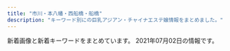 ```yaml
---
title: "市川・本八幡・西船橋・船橋"
description: "キーワード別にの巨乳アジアン・チャイナエステ嬢情報をまとめました。"
---
```


新着画像と新着キーワードをまとめています。
2021年07月02日の情報です。

<DmmAffiliateIns />
<KeywordTable
  shops={
    [
    {
        "img_links": [
            "http://rib.ebb.jp/int2.jpg",
            "http://rib.ebb.jp/2/uploadimg/1623847280.jpg",
            "http://rib.ebb.jp/int3.jpg",
            "http://rib.ebb.jp/int4.jpg",
            "http://rib.ebb.jp/2/uploadimg/1625019897.jpg",
            "http://rib.ebb.jp/2/uploadimg/1625019762.jpg",
            "http://rib.ebb.jp/2/uploadimg/1623846818.jpg",
            "http://rib.ebb.jp/int1.jpg",
            "http://rib.ebb.jp/vis_theptframe.png",
            "http://rib.ebb.jp/dozdLZQPkhPUwC2.png"
        ],
        "url": "http://rib.ebb.jp/",
        "name": "\u30ea\u30d6",
        "station": "JR\u672c\u516b\u5e61\u99c5\u5357\u53e3",
        "keywords": {
            "85": 12,
            "D": 12,
            "C": 12,
            "84": 12,
            "E": 24,
            "87": 24
        }
    },
    {
        "img_links": [],
        "url": "https://kachofugetsu.ests.jp/",
        "keywords": {},
        "name": "\u82b1\u9ce5\u98a8\u6708",
        "station": "\u4eac\u6210\u672c\u516b\u5e61\u99c5"
    },
    {
        "station": "\u897f\u8239\u6a4b\u99c5",
        "name": "\u30a2\u30ed\u30de\u30ab\u30d5\u30a7\uff5eAroma cafe\uff5e",
        "keywords": {
            "F": 23,
            "88": 90,
            "86": 46,
            "83": 23,
            "E": 90,
            "D": 90,
            "85": 21,
            "C": 63,
            "87": 67
        },
        "url": "https://aroma-cafe.xyz.mn/",
        "img_links": [
            "https://aroma-cafe.xyz.mn/photos/sites/24/2021/05/2021052011535270.jpg",
            "https://aroma-cafe.xyz.mn/images/news_bj2.jpg",
            "https://aroma-cafe.xyz.mn/photos/sites/24/2021/05/2021051917421111.jpg",
            "https://aroma-cafe.xyz.mn/photos/sites/24/2021/05/2021052111154891.jpg",
            "https://aroma-cafe.xyz.mn/photos/sites/24/2021/03/2021031215484691.jpg",
            "https://aroma-cafe.xyz.mn/images/ac.jpg",
            "https://aroma-cafe.xyz.mn/images/s2.jpg",
            "https://aroma-cafe.xyz.mn/images/top.jpg",
            "https://aroma-cafe.xyz.mn/images/mobile.jpg",
            "https://aroma-cafe.xyz.mn/images/s_news.jpg",
            "https://aroma-cafe.xyz.mn/images/room1.jpg",
            "https://aroma-cafe.xyz.mn/images/room2.jpg",
            "https://aroma-cafe.xyz.mn/images/room3.jpg",
            "https://aroma-cafe.xyz.mn/photos/sites/24/2021/05/2021051917420945.jpg",
            "https://aroma-cafe.xyz.mn/images/s1.jpg",
            "https://aroma-cafe.xyz.mn/images/room4.jpg",
            "https://aroma-cafe.xyz.mn/images/s_face.jpg",
            "https://aroma-cafe.xyz.mn/photos/sites/24/2021/05/2021051917421115.jpg",
            "https://aroma-cafe.xyz.mn/images/line.jpg",
            "https://aroma-cafe.xyz.mn/images/s_link.jpg",
            "https://aroma-cafe.xyz.mn/photos/sites/24/2021/05/2021052011535120.jpg",
            "https://aroma-cafe.xyz.mn/photos/sites/24/2021/05/2021052111161920.jpg",
            "https://aroma-cafe.xyz.mn/photos/sites/24/2021/05/2021050717422586.jpg",
            "https://aroma-cafe.xyz.mn/images/tel.jpg",
            "https://aroma-cafe.xyz.mn/photos/sites/24/2021/05/2021051917421034.jpg",
            "https://aroma-cafe.xyz.mn/images/s_staff.jpg",
            "https://aroma-cafe.xyz.mn/images/new.jpg",
            "https://aroma-cafe.xyz.mn/photos/sites/24/2021/02/2021022318245015.jpg"
        ]
    },
    {
        "keywords": {
            "C": 16
        },
        "station": "JR\u897f\u8239\u6a4b\u99c5\u5357\u53e3",
        "name": "NEW \u82b1\u30ce\u97f3",
        "img_links": [
            "http://hanaoto.pw/images/la.jpg",
            "http://hanaoto.pw/images/maga1.jpg",
            "http://hanaoto.pw/images/skr1.jpg",
            "http://hanaoto.pw/images/maga.jpg",
            "http://hanaoto.pw/images/flash.jpg",
            "http://hanaoto.pw/images/mobile.png",
            "http://hanaoto.pw/images/aa1.jpg",
            "http://hanaoto.pw/images/flash5.jpg",
            "http://hanaoto.pw/images/nana1.jpg",
            "http://hanaoto.pw/images/flash4.jpg",
            "http://hanaoto.pw/images/a02.jpg",
            "http://hanaoto.pw/images/g6.jpg",
            "http://hanaoto.pw/images/tel.png",
            "http://hanaoto.pw/images/g1.jpg",
            "http://hanaoto.pw/images/am1.jpg",
            "http://hanaoto.pw/images/sptel.png",
            "http://hanaoto.pw/images/yuki1.jpg",
            "http://hanaoto.pw/images/g2.jpg",
            "http://hanaoto.pw/images/hh1.jpg",
            "http://hanaoto.pw/images/ami1.jpg",
            "http://hanaoto.pw/images/flash3.jpg"
        ],
        "url": "http://hanaoto.pw/"
    },
    {
        "station": "JR\u897f\u8239\u6a4b\u99c5\u5357\u53e3",
        "keywords": {
            "F": 11,
            "\u30bb\u30af\u30b7\u30fc": 7
        },
        "name": "\u9234\u97f3-\u3059\u305a\u306d-",
        "img_links": [
            "http://es-suzune.com/staffPhoto/b20210405165006.jpg",
            "http://es-suzune.com/images/store/03.jpg",
            "http://es-suzune.com/staffPhoto/s20191115141808.jpg",
            "http://es-suzune.com/staffPhoto/s20210430230530.jpg",
            "http://es-suzune.com/staffPhoto/s20210219195907.jpg",
            "http://es-suzune.com/staffPhoto/b20191115141808.jpg",
            "http://es-suzune.com/staffPhoto/b20201007170432.jpg",
            "http://es-suzune.com/staffPhoto/s20200827113054.jpg",
            "http://es-suzune.com/staffPhoto/s20210405174056.jpg",
            "http://es-suzune.com/staffPhoto/s20210405174116.jpg",
            "http://es-suzune.com/staffPhoto/s20210219195936.jpg",
            "http://es-suzune.com/images/showContent.jpg",
            "http://es-suzune.com/staffPhoto/b20210216224004.jpg",
            "http://es-suzune.com/staffPhoto/s20210219195922.jpg",
            "http://es-suzune.com/staffPhoto/s20200510132325.jpg",
            "http://es-suzune.com/staffPhoto/b20210405174056.jpg",
            "http://es-suzune.com/staffPhoto/s20210622165125.jpg",
            "http://es-suzune.com/images/store/02.jpg",
            "http://es-suzune.com/images/store/04.jpg",
            "http://es-suzune.com/staffPhoto/b20210622165101.jpg",
            "http://es-suzune.com/staffPhoto/s20210625142323.jpg",
            "http://es-suzune.com/staffPhoto/b20200510132325.jpg",
            "http://es-suzune.com/images/access/02.png",
            "http://es-suzune.com/images/store/01.jpg",
            "http://es-suzune.com/images/access/01.png",
            "http://es-suzune.com/uploadfiles/images/courseEsSuzune.jpg",
            "http://es-suzune.com/staffPhoto/s20210309194137.jpg",
            "http://es-suzune.com/uploadfiles/images/hai2_%E5%89%AF%E6%9C%AC.jpg",
            "http://es-suzune.com/staffPhoto/s20200724144036.jpg",
            "http://es-suzune.com/staffPhoto/s20201007170536.jpg",
            "http://es-suzune.com/staffPhoto/b20210219195907.jpg",
            "http://es-suzune.com/staffPhoto/b20210405155547.jpg",
            "http://es-suzune.com/images/showIndex.jpg",
            "http://es-suzune.com/staffPhoto/s20210217223343.jpg",
            "http://es-suzune.com/staffPhoto/s20210405165026.jpg",
            "http://es-suzune.com/staffPhoto/s20210216224004.jpg",
            "http://es-suzune.com/staffPhoto/s20210310164226.jpg",
            "http://es-suzune.com/uploadfiles/images/campaignEsSuzune1.jpg",
            "http://es-suzune.com/staffPhoto/b20200827113054.jpg",
            "http://es-suzune.com/staffPhoto/b20210309194137.jpg",
            "http://es-suzune.com/staffPhoto/s20210405165006.jpg",
            "http://es-suzune.com/staffPhoto/s20210625142307.jpg",
            "http://es-suzune.com/staffPhoto/s20210405155607.jpg",
            "http://es-suzune.com/staffPhoto/s20200724144017.jpg",
            "http://es-suzune.com/staffPhoto/s20201007170432.jpg",
            "http://es-suzune.com/staffPhoto/s20210309194151.jpg",
            "http://es-suzune.com/staffPhoto/b20200724144017.jpg",
            "http://es-suzune.com/staffPhoto/b20210430230530.jpg",
            "http://es-suzune.com/staffPhoto/s20210622165101.jpg",
            "http://es-suzune.com/staffPhoto/s20210405173944.jpg",
            "http://es-suzune.com/staffPhoto/s20210217223442.jpg",
            "http://es-suzune.com/staffPhoto/s20200827113641.jpg",
            "http://es-suzune.com/staffPhoto/s20210405155547.jpg",
            "http://es-suzune.com/images/access/03.png",
            "http://es-suzune.com/images/access/05.png",
            "http://es-suzune.com/staffPhoto/s20210405174136.jpg",
            "http://es-suzune.com/staffPhoto/b20210625142307.jpg"
        ],
        "url": "http://es-suzune.com/"
    },
    {
        "station": "JR\u5e02\u5ddd\u99c5\u5357\u53e3",
        "img_links": [
            "http://loveliness-est.com/images/sys03.jpg",
            "http://loveliness-est.com/images/sys02.jpg",
            "http://loveliness-est.com/images/head_therapist.jpg",
            "http://loveliness-est.com/images/mainvisual_01.jpg",
            "http://loveliness-est.com/images/mainvisual_02_s.jpg",
            "http://loveliness-est.com/images/cg06.jpg",
            "http://loveliness-est.com/images/mainvisual_02.jpg",
            "http://loveliness-est.com/images/trigger.jpg",
            "http://loveliness-est.com/images/sw_home.png",
            "http://loveliness-est.com/images/cg03.jpg",
            "http://loveliness-est.com/images/con01.jpg",
            "http://loveliness-est.com/images/con02.jpg",
            "http://loveliness-est.com/images/head_interior.jpg",
            "http://loveliness-est.com/images/icon_new.png",
            "http://loveliness-est.com/images/req_03.jpg",
            "http://loveliness-est.com/images/sw_tel.png",
            "http://loveliness-est.com/images/sys01.jpg",
            "http://loveliness-est.com/images/con03.jpg",
            "http://loveliness-est.com/images/mainvisual_01_s.jpg"
        ],
        "keywords": {},
        "name": "\u30a2\u30ed\u30de\u2605\u6d17\u4f53\u5b66\u5712",
        "url": "http://loveliness-est.com/"
    },
    {
        "name": "\u5a9a\u5a18\uff5e\u30d3\u30b8\u30e7\u30a6\uff5e",
        "station": "JR\u8239\u6a4b\u99c5\u5317\u53e3",
        "keywords": {
            "D": 2,
            "E": 2,
            "87": 1,
            "86": 5,
            "C": 2
        },
        "url": "http://esthe-massage.blue/",
        "img_links": [
            "http://esthe-massage.blue/img/t2.jpg",
            "http://esthe-massage.blue/img/sm.jpg",
            "http://esthe-massage.blue/img/r5.jpg",
            "http://esthe-massage.blue/img/st1.jpg",
            "http://esthe-massage.blue/img/stt3.jpg",
            "http://esthe-massage.blue/img/f1.jpg",
            "http://esthe-massage.blue/img/noo.png",
            "http://esthe-massage.blue/img/1.jpg",
            "http://esthe-massage.blue/img/r3.jpg",
            "http://esthe-massage.blue/img/t4.jpg",
            "http://esthe-massage.blue/img/t1.jpg",
            "http://esthe-massage.blue/img/t6.jpg",
            "http://esthe-massage.blue/img/t5.jpg",
            "http://esthe-massage.blue/img/r6.jpg",
            "http://esthe-massage.blue/img/st6.jpg",
            "http://esthe-massage.blue/img/r4.jpg",
            "http://esthe-massage.blue/img/top.jpg",
            "http://esthe-massage.blue/img/r1.jpg",
            "http://esthe-massage.blue/img/st2.jpg",
            "http://esthe-massage.blue/img/st3.jpg",
            "http://esthe-massage.blue/img/st4.jpg",
            "http://esthe-massage.blue/img/r2.jpg",
            "http://esthe-massage.blue/img/st5.jpg",
            "http://esthe-massage.blue/img/t3.jpg",
            "http://esthe-massage.blue/img/no.png",
            "http://esthe-massage.blue/img/stt1.jpg"
        ]
    },
    {
        "station": "JR\u8239\u6a4b\u99c5\u5317\u53e3",
        "keywords": {
            "D": 80,
            "86": 60,
            "80": 10,
            "85": 10,
            "C": 10,
            "83": 10
        },
        "name": "OLIVE\u30fb\u30aa\u30ea\u30fc\u30d6",
        "url": "http://yu.abnavi.info/",
        "img_links": [
            "http://yu.abnavi.info/images/s3.jpg",
            "http://yu.abnavi.info/images/s_news.png",
            "http://yu.abnavi.info/images/s_pick.png",
            "http://yu.abnavi.info/photos/sites/83/2021/03/202103241016425.jpg",
            "http://yu.abnavi.info/images/relax.jpg",
            "http://yu.abnavi.info/images/s1.jpg",
            "http://yu.abnavi.info/photos/sites/83/2021/03/2021030315241268.jpg",
            "http://yu.abnavi.info/photos/sites/83/2021/03/202103021421105.jpg",
            "http://yu.abnavi.info/photos/sites/83/2021/03/2021030214210678.jpg",
            "http://yu.abnavi.info/photos/sites/83/2021/03/2021030214210492.jpg",
            "http://yu.abnavi.info/images/s_staff.jpg",
            "http://yu.abnavi.info/images/top.png",
            "http://yu.abnavi.info/photos/sites/83/2021/03/2021030214210269.jpg",
            "http://yu.abnavi.info/photos/sites/83/2021/07/2021070217184644.jpg",
            "http://yu.abnavi.info/photos/sites/83/2021/06/2021060314532949.jpg",
            "http://yu.abnavi.info/photos/sites/83/2021/03/2021030214210327.jpg",
            "http://yu.abnavi.info/photos/sites/83/2021/06/2021062916365061.jpg",
            "http://yu.abnavi.info/images/info.jpg",
            "http://yu.abnavi.info/images/mobile.jpg"
        ]
    },
    {
        "url": "http://t-rakuen.work/",
        "station": "JR\u897f\u8239\u6a4b\u99c5\u5357\u53e3",
        "keywords": {},
        "name": "\u53f0\u5317\u697d\u5712",
        "img_links": [
            "http://t-rakuen.work/images/sys4.jpg",
            "http://t-rakuen.work/staff/sakura.jpg",
            "http://t-rakuen.work/staff/rika.jpg",
            "http://t-rakuen.work/img/rika1.jpg",
            "http://t-rakuen.work/staff/yuki.jpg",
            "http://t-rakuen.work/images/int2.png",
            "http://t-rakuen.work/staff/yumi.jpg",
            "http://t-rakuen.work/staff/miyu.jpg",
            "http://t-rakuen.work/staff/koko.jpg",
            "http://t-rakuen.work/staff/nami.jpg",
            "http://t-rakuen.work/img/haruna1.jpg",
            "http://t-rakuen.work/images/staff_t.jpg",
            "http://t-rakuen.work/img/rei1.jpg",
            "http://t-rakuen.work/staff/rina.jpg",
            "http://t-rakuen.work/images/head.jpg",
            "http://t-rakuen.work/staff/emi.jpg",
            "http://t-rakuen.work/staff/nene.jpg",
            "http://t-rakuen.work/img/koko1.jpg",
            "http://t-rakuen.work/img/aki1.jpg",
            "http://t-rakuen.work/img/rena1.jpg",
            "http://t-rakuen.work/img/nami1.jpg",
            "http://t-rakuen.work/img/hikaru1.jpg",
            "http://t-rakuen.work/images/news_t.jpg",
            "http://t-rakuen.work/images/sys3.jpg",
            "http://t-rakuen.work/staff/risa.jpg",
            "http://t-rakuen.work/images/rec2.jpg",
            "http://t-rakuen.work/images/interior_t.jpg",
            "http://t-rakuen.work/staff/haruna.jpg",
            "http://t-rakuen.work/img/mimi1.jpg",
            "http://t-rakuen.work/images/int1.png",
            "http://t-rakuen.work/staff/hikaru.jpg",
            "http://t-rakuen.work/img/yuyu1.jpg",
            "http://t-rakuen.work/img/ayaka1.jpg",
            "http://t-rakuen.work/img/risa1.jpg",
            "http://t-rakuen.work/img/yumi1.jpg",
            "http://t-rakuen.work/img/nene1.jpg",
            "http://t-rakuen.work/staff/nao.jpg",
            "http://t-rakuen.work/img/miyu1.jpg",
            "http://t-rakuen.work/img/momo1.jpg",
            "http://t-rakuen.work/staff/natumi.jpg",
            "http://t-rakuen.work/staff/aki.jpg",
            "http://t-rakuen.work/staff/yume.jpg",
            "http://t-rakuen.work/staff/rena.jpg",
            "http://t-rakuen.work/img/emi1.jpg",
            "http://t-rakuen.work/images/b1.jpg",
            "http://t-rakuen.work/staff/ayaka.jpg",
            "http://t-rakuen.work/img/haru1.jpg",
            "http://t-rakuen.work/images/news.png",
            "http://t-rakuen.work/images/b2.jpg",
            "http://t-rakuen.work/staff/yuyu.jpg",
            "http://t-rakuen.work/images/rec1.jpg",
            "http://t-rakuen.work/img/sara1.jpg",
            "http://t-rakuen.work/staff/hana.jpg",
            "http://t-rakuen.work/staff/momo.jpg",
            "http://t-rakuen.work/img/hana1.jpg",
            "http://t-rakuen.work/staff/rei.jpg",
            "http://t-rakuen.work/images/sys2.jpg",
            "http://t-rakuen.work/img/yume1.jpg",
            "http://t-rakuen.work/img/nao1.jpg",
            "http://t-rakuen.work/img/rina1.jpg",
            "http://t-rakuen.work/staff/mimi.jpg",
            "http://t-rakuen.work/img/sakura1.jpg",
            "http://t-rakuen.work/img/natumi1.jpg",
            "http://t-rakuen.work/staff/haru.jpg",
            "http://t-rakuen.work/img/yuki1.jpg"
        ]
    },
    {
        "station": "JR\u8239\u6a4b\u99c5\u5357\u53e3",
        "img_links": [
            "http://f-clover.net/images/room5.jpg",
            "http://f-clover.net/images/room1.jpg",
            "http://f-clover.net/images/room2.jpg",
            "http://f-clover.net/images/room3.jpg",
            "http://f-clover.net/images/g11.jpg",
            "http://f-clover.net/images/index1.jpg",
            "http://f-clover.net/images/mi0.jpg",
            "http://f-clover.net/images/end.jpg",
            "http://f-clover.net/images/room7.jpg",
            "http://f-clover.net/images/room4.jpg",
            "http://f-clover.net/images/flash2.jpg",
            "http://f-clover.net/images/g5.jpg",
            "http://f-clover.net/images/room8.jpg",
            "http://f-clover.net/images/room6.jpg",
            "http://f-clover.net/images/flash1.jpg",
            "http://f-clover.net/images/mobile.jpg"
        ],
        "url": "http://f-clover.net/",
        "name": "\u30af\u30ed\u30fc\u30d0\u30fc",
        "keywords": {}
    },
    {
        "img_links": [
            "http://happy.relaxnabi.com/css/staff/staff-004.jpg",
            "http://happy.relaxnabi.com/css/staff/staff0017.jpg",
            "http://happy.relaxnabi.com/css/staff/staff0001.jpg",
            "http://happy.relaxnabi.com/css/staff/staff-08-a.jpg",
            "http://happy.relaxnabi.com/css/nav/nav-002.png",
            "http://happy.relaxnabi.com/css/staff/staff-10.jpg",
            "http://happy.relaxnabi.com/css/staff/staff-05-a.jpg",
            "http://happy.relaxnabi.com/css/staff/staff-006.jpg",
            "http://happy.relaxnabi.com/css/staff/staff0017-a.jpg",
            "http://happy.relaxnabi.com/css/staff/staff-03.jpg",
            "http://happy.relaxnabi.com/css/staff/staff-03-a.jpg",
            "http://happy.relaxnabi.com/css/nav/nav-004.png",
            "http://happy.relaxnabi.com/css/staff/staff-002.jpg",
            "http://happy.relaxnabi.com/css/staff/staff-004-a.jpg",
            "http://happy.relaxnabi.com/css/nav/nav-001.png",
            "http://happy.relaxnabi.com/css/top-003.png",
            "http://happy.relaxnabi.com/css/staff/staff-002-a.jpg",
            "http://happy.relaxnabi.com/css/nav/nav-006.png",
            "http://happy.relaxnabi.com/css/staff/staff-05.jpg",
            "http://happy.relaxnabi.com/css/staff/staff-007-a.jpg",
            "http://happy.relaxnabi.com/css/top0001.png",
            "http://happy.relaxnabi.com/css/staff/staff-006-a.jpg",
            "http://happy.relaxnabi.com/css/staff/staff0001-a.jpg",
            "http://happy.relaxnabi.com/css/staff/staff-10-a.jpg",
            "http://happy.relaxnabi.com/css/nav/nav-005.png",
            "http://happy.relaxnabi.com/css/nav/nav-003.png",
            "http://happy.relaxnabi.com/css/tel01.png",
            "http://happy.relaxnabi.com/css/staff/staff-007.jpg",
            "http://happy.relaxnabi.com/css/staff/staff-08.jpg"
        ],
        "url": "http://happy.relaxnabi.com/",
        "name": "\u30de\u30fc\u30e1\u30a4\u30c9",
        "station": "JR\u8239\u6a4b\u99c5\u5317\u53e3",
        "keywords": {
            "F": 2,
            "E": 4,
            "90": 2,
            "D": 3,
            "91": 1,
            "89": 2,
            "92": 5
        }
    },
    {
        "station": "\u5e02\u5ddd\u99c5\u5317\u53e3",
        "keywords": {},
        "url": "http://www.iyashinoumi.com/",
        "img_links": [
            "http://www.iyashinoumi.com/img/miss25sb.jpg",
            "http://www.iyashinoumi.com/img/miss27sb.jpg",
            "http://www.iyashinoumi.com/img/miss24sb.jpg",
            "http://www.iyashinoumi.com/img/miss7s.jpg",
            "http://www.iyashinoumi.com/img/miss6sb.jpg",
            "http://www.iyashinoumi.com/img/miss28sb.jpg",
            "http://www.iyashinoumi.com/img/tel1.png",
            "http://www.iyashinoumi.com/img/sTitle_right.png",
            "http://www.iyashinoumi.com/img/sTitle_left.png",
            "http://www.iyashinoumi.com/img/miss7sb.jpg"
        ],
        "name": "\u7652\u3057\u306e\u6d77"
    },
    {
        "station": "\u5e02\u5ddd\u99c5\u5317\u53e3",
        "keywords": {},
        "name": "\u611b\u7740",
        "img_links": [
            "http://www.es-ai.link/img/yuna1.jpg",
            "http://www.es-ai.link/images/sys1.jpg",
            "http://www.es-ai.link/staff/hana.jpg",
            "http://www.es-ai.link/images/b1.jpg",
            "http://www.es-ai.link/images/int2.jpg",
            "http://www.es-ai.link/images/info.jpg",
            "http://www.es-ai.link/images/tg.jpg",
            "http://www.es-ai.link/img/riri1.jpg",
            "http://www.es-ai.link/images/mobile.jpg",
            "http://www.es-ai.link/images/sys2.jpg",
            "http://www.es-ai.link/images/interior_t.jpg",
            "http://www.es-ai.link/images/int1.jpg",
            "http://www.es-ai.link/images/head.jpg",
            "http://www.es-ai.link/images/b2.jpg",
            "http://www.es-ai.link/img/hana1.jpg",
            "http://www.es-ai.link/images/staff_t.jpg",
            "http://www.es-ai.link/staff/riri.jpg",
            "http://www.es-ai.link/images/news.jpg",
            "http://www.es-ai.link/images/b3.jpg",
            "http://www.es-ai.link/staff/yuna.jpg"
        ],
        "url": "http://www.es-ai.link/"
    },
    {
        "img_links": [
            "http://karen.xyz.mn/photos/sites/21/2021/06/2021062019260813.jpeg",
            "http://karen.xyz.mn/images/tel.png",
            "http://karen.xyz.mn/photos/sites/21/2021/06/2021062101154297.jpeg",
            "http://karen.xyz.mn/images/s_staff1.png",
            "http://karen.xyz.mn/images/room4.jpg",
            "http://karen.xyz.mn/images/mobile.png",
            "http://karen.xyz.mn/images/room1.jpg",
            "http://karen.xyz.mn/photos/sites/21/2021/06/202106241311308.jpeg",
            "http://karen.xyz.mn/photos/sites/21/2021/06/2021062017232918.jpeg",
            "http://karen.xyz.mn/images/s_news.jpg",
            "http://karen.xyz.mn/photos/sites/21/2021/07/2021070216494955.jpeg",
            "http://karen.xyz.mn/photos/sites/21/2021/07/2021070214590281.jpeg",
            "http://karen.xyz.mn/photos/sites/21/2021/06/2021062201345484.jpeg",
            "http://karen.xyz.mn/images/room2.jpg",
            "http://karen.xyz.mn/images/room3.jpg",
            "http://karen.xyz.mn/images/info.png",
            "http://karen.xyz.mn/photos/sites/21/2021/06/202106171841029.jpeg",
            "http://karen.xyz.mn/photos/sites/21/2021/07/2021070214591316.jpeg"
        ],
        "keywords": {
            "\u30c0\u30a4\u30ca\u30de\u30a4\u30c8": 1,
            "86": 2,
            "87": 1,
            "D": 5,
            "G": 4,
            "85": 2,
            "C": 13
        },
        "name": "\u83ef\u604b\uff5e\u304b\u308c\u3093\uff5e",
        "url": "http://karen.xyz.mn/",
        "station": "JR\u897f\u8239\u6a4b\u99c5\u5357\u53e3"
    },
    {
        "name": "\u732b",
        "keywords": {},
        "img_links": [
            "http://virtger.xyz/style/images/nav-sys.jpg",
            "http://virtger.xyz/style/images/index-miru_06.jpg",
            "http://virtger.xyz/uploads/210112/1-2101120920292M.jpg",
            "http://virtger.xyz/uploads/210304/1-210304151524134.jpg",
            "http://virtger.xyz/style/images/nav2-sta.png",
            "http://virtger.xyz/style/images/index-miru_03.jpg",
            "http://virtger.xyz/uploads/210610/1-2106101041005M.jpg",
            "http://virtger.xyz/style/images/s-bian.png",
            "http://virtger.xyz/uploads/210304/1-210304151405b3.jpg",
            "http://virtger.xyz/uploads/210112/1-21011209234CV.jpg",
            "http://virtger.xyz/uploads/210629/1-210629151030208.jpg",
            "http://virtger.xyz/uploads/210112/1-210112092150b1.jpg",
            "http://virtger.xyz/uploads/210403/1-210403154615Q9.jpg",
            "http://virtger.xyz/style/images/t6.jpg",
            "http://virtger.xyz/style/images/sys.jpg",
            "http://virtger.xyz/style/images/index-miru_18.jpg",
            "http://virtger.xyz/uploads/210618/1-21061Q52014200.jpg",
            "http://virtger.xyz/uploads/201229/1-201229152000Y5.jpg",
            "http://virtger.xyz/uploads/210403/1-210403154531335.jpg",
            "http://virtger.xyz/style/images/t3.png",
            "http://virtger.xyz/style/images/t2.png",
            "http://virtger.xyz/uploads/210112/1-210112092540164.jpg",
            "http://virtger.xyz/style/images/t4.jpg"
        ],
        "url": "http://virtger.xyz/",
        "station": "\u672c\u516b\u5e61\u99c5"
    },
    {
        "keywords": {
            "87": 3,
            "86": 12,
            "84": 3,
            "C": 6,
            "D": 9
        },
        "img_links": [
            "http://www.aya-aroma.com/files/002.jpg",
            "http://www.aya-aroma.com/images/melmaga.jpg",
            "http://www.aya-aroma.com/files/008-02.jpg",
            "http://www.aya-aroma.com/images/coverGirlParts.png",
            "http://www.aya-aroma.com/files/010-03.jpg",
            "http://www.aya-aroma.com/files/001.jpg",
            "http://www.aya-aroma.com/files/001-02.jpg",
            "http://www.aya-aroma.com/files/008.jpg",
            "http://www.aya-aroma.com/files/010.jpg",
            "http://www.aya-aroma.com/images/concept.jpg",
            "http://www.aya-aroma.com/files/010-02.jpg",
            "http://www.aya-aroma.com/files/015-02.jpg",
            "http://www.aya-aroma.com/files/003.jpg",
            "http://www.aya-aroma.com/files/015.jpg",
            "http://www.aya-aroma.com/files/008-03.jpg",
            "http://www.aya-aroma.com/files/002-03.jpg",
            "http://www.aya-aroma.com/files/003-03.jpg",
            "http://www.aya-aroma.com/files/003-02.jpg",
            "http://www.aya-aroma.com/files/015-03.jpg",
            "http://www.aya-aroma.com/files/002-02.jpg",
            "http://www.aya-aroma.com/images/backlistbtn.png",
            "http://www.aya-aroma.com/files/001-03.jpg",
            "http://www.aya-aroma.com/images/mobile.jpg"
        ],
        "name": "\u5f69",
        "station": "JR\u5e02\u5ddd\u99c5\u5357\u53e3",
        "url": "http://www.aya-aroma.com/"
    },
    {
        "url": "http://www.yumegokoro.esjp.info/",
        "station": "JR\u8239\u6a4b\u99c5\u5317\u53e3",
        "img_links": [
            "http://www.yumegokoro.esjp.info/files/010-03.jpg",
            "http://www.yumegokoro.esjp.info/files/011-03.jpg",
            "http://www.yumegokoro.esjp.info/files/023-02.jpg",
            "http://www.yumegokoro.esjp.info/images/contentBottom.jpg",
            "http://www.yumegokoro.esjp.info/files/020-02.jpg",
            "http://www.yumegokoro.esjp.info/files/002-02.jpg",
            "http://www.yumegokoro.esjp.info/images/time.png",
            "http://www.yumegokoro.esjp.info/files/023.jpg",
            "http://www.yumegokoro.esjp.info/images/barProfile.png",
            "http://www.yumegokoro.esjp.info/images/barAccess.png",
            "http://www.yumegokoro.esjp.info/files/027-02.jpg",
            "http://www.yumegokoro.esjp.info/files/020.jpg",
            "http://www.yumegokoro.esjp.info/files/032-03.jpg",
            "http://www.yumegokoro.esjp.info/files/032.jpg",
            "http://www.yumegokoro.esjp.info/files/027-03.jpg",
            "http://www.yumegokoro.esjp.info/files/002-03.jpg",
            "http://www.yumegokoro.esjp.info/files/012.jpg",
            "http://www.yumegokoro.esjp.info/images/btnTop.png",
            "http://www.yumegokoro.esjp.info/files/031-02.jpg",
            "http://www.yumegokoro.esjp.info/files/027.jpg",
            "http://www.yumegokoro.esjp.info/files/010.jpg",
            "http://www.yumegokoro.esjp.info/files/012-02.jpg",
            "http://www.yumegokoro.esjp.info/files/032-02.jpg",
            "http://www.yumegokoro.esjp.info/images/barLink.png",
            "http://www.yumegokoro.esjp.info/files/002.jpg",
            "http://www.yumegokoro.esjp.info/files/031.jpg",
            "http://www.yumegokoro.esjp.info/images/barProfileSche.png",
            "http://www.yumegokoro.esjp.info/files/019-02.jpg",
            "http://www.yumegokoro.esjp.info/files/010-02.jpg",
            "http://www.yumegokoro.esjp.info/files/019-03.jpg",
            "http://www.yumegokoro.esjp.info/images/barSystem.png",
            "http://www.yumegokoro.esjp.info/images/barRecruit.png",
            "http://www.yumegokoro.esjp.info/images/concept.png",
            "http://www.yumegokoro.esjp.info/images/backBtn.png",
            "http://www.yumegokoro.esjp.info/files/020-03.jpg",
            "http://www.yumegokoro.esjp.info/files/004-02.jpg",
            "http://www.yumegokoro.esjp.info/files/023-03.jpg",
            "http://www.yumegokoro.esjp.info/files/012-03.jpg",
            "http://www.yumegokoro.esjp.info/files/011-02.jpg",
            "http://www.yumegokoro.esjp.info/files/019.jpg",
            "http://www.yumegokoro.esjp.info/files/031-03.jpg",
            "http://www.yumegokoro.esjp.info/files/004.jpg",
            "http://www.yumegokoro.esjp.info/images/barSchedule.png",
            "http://www.yumegokoro.esjp.info/images/barTherapist.png",
            "http://www.yumegokoro.esjp.info/images/header.png",
            "http://www.yumegokoro.esjp.info/files/011.jpg",
            "http://www.yumegokoro.esjp.info/files/004-03.jpg"
        ],
        "name": "Pink Love",
        "keywords": {
            "88": 4,
            "D": 44,
            "87": 40
        }
    },
    {
        "station": "\u8239\u6a4b\u99c5\u5317\u53e3",
        "name": "COCO",
        "url": "https://fu-coco.net/",
        "img_links": [
            "https://fu-coco.net/wp-content/uploads/2021/05/9087621co.jpg",
            "https://fu-coco.net/wp-content/themes/este/img/call.png",
            "https://fu-coco.net/wp-content/themes/este/img/2.png",
            "https://fu-coco.net/wp-content/uploads/2021/05/435698765co.jpg",
            "https://fu-coco.net/wp-content/uploads/2021/05/897s6atyco.jpg",
            "https://fu-coco.net/wp-content/uploads/2021/05/34568976co.jpg",
            "https://fu-coco.net/wp-content/uploads/2021/05/78652147cooc.jpg",
            "https://fu-coco.net/wp-content/uploads/2021/05/987654324567co.jpg",
            "https://fu-coco.net/wp-content/uploads/2021/05/1oiuytreewrstdyfugco.jpg",
            "https://fu-coco.net/wp-content/themes/este/img/top-img02a.png",
            "https://fu-coco.net/wp-content/uploads/2021/05/9087654co.jpg",
            "https://fu-coco.net/wp-content/uploads/2021/05/9876543co.jpg",
            "https://fu-coco.net/wp-content/themes/este/img/top-img01b.png",
            "https://fu-coco.net/wp-content/uploads/2021/05/8976saco.jpg",
            "https://fu-coco.net/wp-content/themes/este/img/tel_footer.png",
            "https://fu-coco.net/wp-content/themes/este/img/top-img01a.png",
            "https://fu-coco.net/wp-content/themes/este/img/tel_header.png"
        ],
        "keywords": {
            "\u30bb\u30af\u30b7\u30fc": 3,
            "F": 4,
            "D": 23
        }
    },
    {
        "name": "\u30d1\u30eb\u30e0",
        "station": "\u672c\u516b\u5e61\u99c5\u5317\u53e3",
        "keywords": {},
        "url": "http://parm.work/",
        "img_links": [
            "http://parm.work/img/miki1.jpg",
            "http://parm.work/staff/miki.jpg",
            "http://parm.work/img/ayumi3.jpg",
            "http://parm.work/images/sys.png",
            "http://parm.work/img/mika1.jpg",
            "http://parm.work/staff/momo.jpg",
            "http://parm.work/img/kana1.jpg",
            "http://parm.work/images/menu/top.png",
            "http://parm.work/staff/mika.jpg",
            "http://parm.work/img/momo1.jpg",
            "http://parm.work/img/ayumi1.jpg",
            "http://parm.work/images/news.jpg",
            "http://parm.work/img/saya1.jpg",
            "http://parm.work/images/menu/interior.png",
            "http://parm.work/images/menu/staff.png",
            "http://parm.work/images/int1.jpg",
            "http://parm.work/images/int2.png",
            "http://parm.work/images/rec.jpg",
            "http://parm.work/images/time.jpg",
            "http://parm.work/staff/saya.jpg",
            "http://parm.work/images/tg.png",
            "http://parm.work/img/ayumi2.jpg",
            "http://parm.work/staff/kana.jpg",
            "http://parm.work/images/tel.png",
            "http://parm.work/staff/ayumi.jpg",
            "http://parm.work/images/staff_t.jpg",
            "http://parm.work/images/interior_t.jpg"
        ]
    },
    {
        "keywords": {
            "D": 9,
            "84": 3,
            "C": 3,
            "85": 3,
            "88": 3,
            "86": 3
        },
        "name": "\u9759\uff5e\u3057\u305a\u304b\uff5e",
        "url": "http://www.shizuka.mensnv.com/",
        "img_links": [
            "http://www.shizuka.mensnv.com/files/001-02.jpg",
            "http://www.shizuka.mensnv.com/files/003-03.jpg",
            "http://www.shizuka.mensnv.com/img/glo_03_off.jpg",
            "http://www.shizuka.mensnv.com/files/002-03.jpg",
            "http://www.shizuka.mensnv.com/img/slider/2.jpg",
            "http://www.shizuka.mensnv.com/img/slider/1.jpg",
            "http://www.shizuka.mensnv.com/files/001.jpg",
            "http://www.shizuka.mensnv.com/files/004-02.jpg",
            "http://www.shizuka.mensnv.com/img/slider/3.jpg",
            "http://www.shizuka.mensnv.com/img/footer-top_off.jpg",
            "http://www.shizuka.mensnv.com/img/glo_06_off.jpg",
            "http://www.shizuka.mensnv.com/img/glo_02_off.jpg",
            "http://www.shizuka.mensnv.com/img/h4-top.jpg",
            "http://www.shizuka.mensnv.com/files/003-02.jpg",
            "http://www.shizuka.mensnv.com/img/top-course_off.jpg",
            "http://www.shizuka.mensnv.com/img/glo_04_off.jpg",
            "http://www.shizuka.mensnv.com/files/002-02.jpg",
            "http://www.shizuka.mensnv.com/files/004-03.jpg",
            "http://www.shizuka.mensnv.com/img/top-h5R2.jpg",
            "http://www.shizuka.mensnv.com/files/004.jpg",
            "http://www.shizuka.mensnv.com/img/bnr-01_off.jpg",
            "http://www.shizuka.mensnv.com/img/top-h5R.jpg",
            "http://www.shizuka.mensnv.com/img/glo_01_off.jpg",
            "http://www.shizuka.mensnv.com/img/bnr-02_off.jpg",
            "http://www.shizuka.mensnv.com/files/001-03.jpg",
            "http://www.shizuka.mensnv.com/img/2top-course_off.jpg",
            "http://www.shizuka.mensnv.com/img/glo_05_off.jpg",
            "http://www.shizuka.mensnv.com/files/002.jpg",
            "http://www.shizuka.mensnv.com/img/icon_tel.png",
            "http://www.shizuka.mensnv.com/files/003.jpg"
        ],
        "station": "\u672c\u516b\u5e61\u99c5\u5357\u53e3"
    },
    {
        "url": "http://www.sexy.relaxjp.info/",
        "keywords": {
            "\u30bb\u30af\u30b7\u30fc": 40,
            "87": 18,
            "89": 2,
            "D": 20,
            "86": 6,
            "C": 4,
            "E": 2
        },
        "name": "Sexy Love \uff5e\u30bb\u30af\u30b7\u30fc\u30e9\u30d6\uff5e",
        "img_links": [
            "http://www.sexy.relaxjp.info/files/038-03.jpg",
            "http://www.sexy.relaxjp.info/images/m-top010.jpg",
            "http://www.sexy.relaxjp.info/files/003-03.jpg",
            "http://www.sexy.relaxjp.info/files/024-02.jpg",
            "http://www.sexy.relaxjp.info/files/034.jpg",
            "http://www.sexy.relaxjp.info/files/011-02.jpg",
            "http://www.sexy.relaxjp.info/files/002-02.jpg",
            "http://www.sexy.relaxjp.info/files/023-03.jpg",
            "http://www.sexy.relaxjp.info/files/024-03.jpg",
            "http://www.sexy.relaxjp.info/files/037-03.jpg",
            "http://www.sexy.relaxjp.info/files/037.jpg",
            "http://www.sexy.relaxjp.info/files/035.jpg",
            "http://www.sexy.relaxjp.info/images/m-top003.jpg",
            "http://www.sexy.relaxjp.info/files/033-03.jpg",
            "http://www.sexy.relaxjp.info/files/036-03.jpg",
            "http://www.sexy.relaxjp.info/files/030-02.jpg",
            "http://www.sexy.relaxjp.info/files/038-02.jpg",
            "http://www.sexy.relaxjp.info/files/030.jpg",
            "http://www.sexy.relaxjp.info/files/011-03.jpg",
            "http://www.sexy.relaxjp.info/files/034-02.jpg",
            "http://www.sexy.relaxjp.info/files/023.jpg",
            "http://www.sexy.relaxjp.info/files/039-03.jpg",
            "http://www.sexy.relaxjp.info/images/m-top009.jpg",
            "http://www.sexy.relaxjp.info/files/039.jpg",
            "http://www.sexy.relaxjp.info/files/030-03.jpg",
            "http://www.sexy.relaxjp.info/images/call.png",
            "http://www.sexy.relaxjp.info/files/035-03.jpg",
            "http://www.sexy.relaxjp.info/photo_news/upimg/7711260af1a7163a9a_0.jpg",
            "http://www.sexy.relaxjp.info/files/037-02.jpg",
            "http://www.sexy.relaxjp.info/files/002.jpg",
            "http://www.sexy.relaxjp.info/files/036.jpg",
            "http://www.sexy.relaxjp.info/images/m-top004.jpg",
            "http://www.sexy.relaxjp.info/files/034-03.jpg",
            "http://www.sexy.relaxjp.info/files/003-02.jpg",
            "http://www.sexy.relaxjp.info/files/033-02.jpg",
            "http://www.sexy.relaxjp.info/images/m-head01.jpg",
            "http://www.sexy.relaxjp.info/images/foot01.jpg",
            "http://www.sexy.relaxjp.info/files/024.jpg",
            "http://www.sexy.relaxjp.info/files/035-02.jpg",
            "http://www.sexy.relaxjp.info/files/011.jpg",
            "http://www.sexy.relaxjp.info/files/003.jpg",
            "http://www.sexy.relaxjp.info/files/038.jpg",
            "http://www.sexy.relaxjp.info/files/033.jpg",
            "http://www.sexy.relaxjp.info/files/023-02.jpg",
            "http://www.sexy.relaxjp.info/files/002-03.jpg",
            "http://www.sexy.relaxjp.info/files/039-02.jpg",
            "http://www.sexy.relaxjp.info/photo_news/upimg/2405460c6f9dfb927d_0.jpg",
            "http://www.sexy.relaxjp.info/files/036-02.jpg"
        ],
        "station": "JR\u8239\u6a4b\u99c5\u5317\u53e3"
    },
    {
        "name": "Rainbow\uff5e\u30ec\u30a4\u30f3\u30dc\u30fc\uff5e",
        "img_links": [
            "http://www.rainbow-relax.xyz/img/ttl_news.png",
            "http://www.rainbow-relax.xyz/files/002.jpg",
            "http://www.rainbow-relax.xyz/images/slider/1.jpg",
            "http://www.rainbow-relax.xyz/img/tel.png",
            "http://www.rainbow-relax.xyz/files/003-02.jpg",
            "http://www.rainbow-relax.xyz/img/goback.jpg",
            "http://www.rainbow-relax.xyz/img/ttl_info.png",
            "http://www.rainbow-relax.xyz/files/005.jpg",
            "http://www.rainbow-relax.xyz/files/003.jpg",
            "http://www.rainbow-relax.xyz/images/slider/2.jpg",
            "http://www.rainbow-relax.xyz/files/006.jpg",
            "http://www.rainbow-relax.xyz/files/002-02.jpg",
            "http://www.rainbow-relax.xyz/files/005-02.jpg",
            "http://www.rainbow-relax.xyz/files/006-02.jpg",
            "http://www.rainbow-relax.xyz/images/slider/3.jpg",
            "http://www.rainbow-relax.xyz/files/004.jpg",
            "http://www.rainbow-relax.xyz/files/004-02.jpg",
            "http://www.rainbow-relax.xyz/img/btn_side_mobile.jpg",
            "http://www.rainbow-relax.xyz/img/pickup.jpg",
            "http://www.rainbow-relax.xyz/files/001-02.jpg",
            "http://www.rainbow-relax.xyz/files/001.jpg"
        ],
        "station": "JR\u8239\u6a4b\u99c5\u5317\u53e3",
        "keywords": {
            "87": 6,
            "C": 19,
            "D": 6,
            "85": 2,
            "86": 4
        },
        "url": "http://www.rainbow-relax.xyz/"
    },
    {
        "url": "http://nishifunabashi.xyz/",
        "img_links": [
            "http://nishifunabashi.xyz/images/mio1.jpg",
            "http://nishifunabashi.xyz/images/yumi2.jpg",
            "http://nishifunabashi.xyz/images/moe1.jpg",
            "http://nishifunabashi.xyz/images/kina1.jpg",
            "http://nishifunabashi.xyz/images/r04.jpg",
            "http://nishifunabashi.xyz/images/chun3.jpg",
            "http://nishifunabashi.xyz/images/rie.jpg",
            "http://nishifunabashi.xyz/images/m1.jpg",
            "http://nishifunabashi.xyz/images/r02.jpg",
            "http://nishifunabashi.xyz/images/n1.jpg",
            "http://nishifunabashi.xyz/images/rie1.jpg",
            "http://nishifunabashi.xyz/images/miu.jpg",
            "http://nishifunabashi.xyz/images/miho2.jpg",
            "http://nishifunabashi.xyz/images/chun1.jpg",
            "http://nishifunabashi.xyz/images/miu1.jpg",
            "http://nishifunabashi.xyz/images/g1.jpg",
            "http://nishifunabashi.xyz/images/yumi3.jpg",
            "http://nishifunabashi.xyz/images/newt.png",
            "http://nishifunabashi.xyz/images/sla1.jpg",
            "http://nishifunabashi.xyz/images/sla3.jpg",
            "http://nishifunabashi.xyz/images/n3.jpg",
            "http://nishifunabashi.xyz/images/kina.jpg",
            "http://nishifunabashi.xyz/images/ga.jpg",
            "http://nishifunabashi.xyz/images/i2.jpg",
            "http://nishifunabashi.xyz/images/mio.jpg",
            "http://nishifunabashi.xyz/images/top.png",
            "http://nishifunabashi.xyz/images/gat.png",
            "http://nishifunabashi.xyz/images/tite-staff.png",
            "http://nishifunabashi.xyz/images/sla2.jpg",
            "http://nishifunabashi.xyz/images/moe.jpg",
            "http://nishifunabashi.xyz/images/miho.jpg",
            "http://nishifunabashi.xyz/images/pickt.png",
            "http://nishifunabashi.xyz/images/rumi2.jpg",
            "http://nishifunabashi.xyz/images/mio2.jpg",
            "http://nishifunabashi.xyz/images/n2.jpg",
            "http://nishifunabashi.xyz/images/i1.jpg",
            "http://nishifunabashi.xyz/images/yumi1.jpg",
            "http://nishifunabashi.xyz/images/chun2.jpg",
            "http://nishifunabashi.xyz/images/g15.jpg",
            "http://nishifunabashi.xyz/images/g01.jpg",
            "http://nishifunabashi.xyz/images/ga1.jpg",
            "http://nishifunabashi.xyz/images/r01.jpg",
            "http://nishifunabashi.xyz/images/rumi1.jpg",
            "http://nishifunabashi.xyz/images/m2.jpg",
            "http://nishifunabashi.xyz/images/g001.jpg",
            "http://nishifunabashi.xyz/images/mobile.png",
            "http://nishifunabashi.xyz/images/g0.jpg",
            "http://nishifunabashi.xyz/images/i3.jpg",
            "http://nishifunabashi.xyz/images/kina2.jpg",
            "http://nishifunabashi.xyz/images/g33.jpg",
            "http://nishifunabashi.xyz/images/g015.jpg",
            "http://nishifunabashi.xyz/images/g32.jpg",
            "http://nishifunabashi.xyz/images/moe2.jpg",
            "http://nishifunabashi.xyz/images/rie2.jpg",
            "http://nishifunabashi.xyz/images/rumi3.jpg",
            "http://nishifunabashi.xyz/images/r03.jpg",
            "http://nishifunabashi.xyz/images/baner.jpg"
        ],
        "name": "\u82b1\u706b",
        "keywords": {
            "C": 7
        },
        "station": "JR\u897f\u8239\u6a4b\u99c5\u5357\u53e3"
    },
    {
        "name": "\u5236\u670d\u306e\u8a98\u60d1",
        "station": "JR\u672c\u516b\u5e61\u99c5\u5317\u53e3",
        "url": "http://est-healing.com/",
        "keywords": {},
        "img_links": [
            "http://est-healing.com/media/sites/7/elementor/thumbs/3-1-p1cirrr1urkadrc585tackitr9w65fibu5eg4gx40w.jpg",
            "http://est-healing.com/media/sites/7/elementor/thumbs/3-p62w8yfua46jrjhmmkm3pd6ffs6f3gto67u5bn6jeg.jpg",
            "http://est-healing.com/media/sites/7/elementor/thumbs/4-p62w9rkv52bp56b5armyqy2erd8xwo05uctwixo3vk.jpg",
            "http://est-healing.com/media/sites/7/elementor/thumbs/3-p62w8yfv977t59hh0x1j3nf4cf8ka1shecluncvb8g.jpg",
            "http://est-healing.com/media/sites/7/2021/01/flash.jpg",
            "http://est-healing.com/media/sites/7/2021/06/6DDF4C52-246B-40A3-AD67-0E21328EBDEB-225x300.jpeg",
            "http://est-healing.com/media/sites/7/elementor/thumbs/3-p80wsjdpyyv37t6hlln7ntzt57e0ujn29kwkskdy8w.jpg",
            "http://est-healing.com/media/sites/7/elementor/thumbs/2-p62w868ol33y38ml78famkalm81eojpq2c9kxcccl4.jpg",
            "http://est-healing.com/media/sites/7/elementor/thumbs/2-3-p1cirfj5dx3k6ttw7ij4y5lu19kedd5tggx4vvf89s.jpg",
            "http://est-healing.com/media/sites/7/elementor/thumbs/2-p7tknw19xe8nvh0tffokbb2jb2b2pyyqy51to6ye8w.jpg",
            "http://est-healing.com/media/sites/7/elementor/thumbs/2-p80wsfmd7mpxxdby7k0pduxyrnwjzr84x2amvgjixs.jpg",
            "http://est-healing.com/media/sites/7/elementor/thumbs/5-p62wagyi9lafunaa6klw49nusrruohswxug0hemh7k.jpg",
            "http://est-healing.com/media/sites/7/elementor/thumbs/1-p62w7jok1292cljcuyo8ypzjcz4ljt85z8lxep9sqg.jpg",
            "http://est-healing.com/media/sites/7/2021/06/D98DE1F3-B618-4731-A2A1-FF7CE6F8D830-225x300.jpeg",
            "http://est-healing.com/media/sites/7/elementor/thumbs/1-p62w7jol05abqbj79b3od0889m6qqe6z7ddmqeykkg.jpg",
            "http://est-healing.com/media/sites/7/2021/01/top-1.jpg",
            "http://est-healing.com/media/sites/7/elementor/thumbs/4-p62w9rku5zafrgbawf7jcntpuq6sq31cm82777zc1k.jpg",
            "http://est-healing.com/media/sites/7/2021/01/r2-1.jpg",
            "http://est-healing.com/media/sites/7/elementor/thumbs/1-p80wscsun4m2yjg1o0stodnkziagcnwxwoc6fmnpgg.jpg",
            "http://est-healing.com/media/sites/7/2021/01/r1-1.jpg",
            "http://est-healing.com/media/sites/7/elementor/thumbs/2-p62w868pk657gymflkuq0ujaiv3jv4ojah1a9214f4.jpg",
            "http://est-healing.com/media/sites/7/elementor/thumbs/5-p62wagyhai96gxafs86gpzf5w4pphwu3ppob5oxpdk.jpg",
            "http://est-healing.com/media/sites/7/2021/01/flash2-1.jpg",
            "http://est-healing.com/media/sites/7/elementor/thumbs/1-p7tkpask6g65aez371mf1y9fdvcw9mk954a1l4v4ww.jpg"
        ]
    },
    {
        "name": "\u732b\u5a18",
        "url": "http://www.nekomusume.relax-hp.com/",
        "station": "JR\u897f\u8239\u6a4b\u99c5\u5357\u53e3",
        "keywords": {
            "D": 8,
            "86": 2,
            "87": 6
        },
        "img_links": [
            "http://www.nekomusume.relax-hp.com/files/006.jpg",
            "http://www.nekomusume.relax-hp.com/img/nav-004.png",
            "http://www.nekomusume.relax-hp.com/img/top01.png",
            "http://www.nekomusume.relax-hp.com/files/013.jpg",
            "http://www.nekomusume.relax-hp.com/files/011.jpg",
            "http://www.nekomusume.relax-hp.com/img/nav-003.png",
            "http://www.nekomusume.relax-hp.com/files/001.jpg",
            "http://www.nekomusume.relax-hp.com/img/stb.jpg",
            "http://www.nekomusume.relax-hp.com/img/nav-002.png",
            "http://www.nekomusume.relax-hp.com/files/004.jpg",
            "http://www.nekomusume.relax-hp.com/files/009.jpg",
            "http://www.nekomusume.relax-hp.com/img/nav-001.png",
            "http://www.nekomusume.relax-hp.com/img/stt.jpg",
            "http://www.nekomusume.relax-hp.com/img/tel.png",
            "http://www.nekomusume.relax-hp.com/img/nav-005.png",
            "http://www.nekomusume.relax-hp.com/files/007.jpg",
            "http://www.nekomusume.relax-hp.com/img/nav-006.png",
            "http://www.nekomusume.relax-hp.com/files/008.jpg"
        ]
    },
    {
        "station": "JR\u8239\u6a4b\u99c5\u5317\u53e3",
        "img_links": [
            "http://pinklady-esthe.net/img/stt1.jpg",
            "http://pinklady-esthe.net/img/st2.jpg",
            "http://pinklady-esthe.net/img/t4.jpg",
            "http://pinklady-esthe.net/img/r4.jpg",
            "http://pinklady-esthe.net/img/top.jpg",
            "http://pinklady-esthe.net/img/r3.jpg",
            "http://pinklady-esthe.net/img/st5.jpg",
            "http://pinklady-esthe.net/img/st6.jpg",
            "http://pinklady-esthe.net/img/f1.jpg",
            "http://pinklady-esthe.net/img/t2.jpg",
            "http://pinklady-esthe.net/img/t3.jpg",
            "http://pinklady-esthe.net/img/t1.jpg",
            "http://pinklady-esthe.net/img/st4.jpg",
            "http://pinklady-esthe.net/img/r1.jpg",
            "http://pinklady-esthe.net/img/t5.jpg",
            "http://pinklady-esthe.net/img/no.png",
            "http://pinklady-esthe.net/img/st1.jpg",
            "http://pinklady-esthe.net/img/t6.jpg",
            "http://pinklady-esthe.net/img/stt3.jpg",
            "http://pinklady-esthe.net/img/r2.jpg",
            "http://pinklady-esthe.net/img/st3.jpg",
            "http://pinklady-esthe.net/img/sm.jpg",
            "http://pinklady-esthe.net/img/noo.png"
        ],
        "url": "http://pinklady-esthe.net/",
        "name": "V\u611bP",
        "keywords": {
            "E": 1,
            "87": 1,
            "88": 3,
            "86": 1,
            "D": 4,
            "C": 1,
            "90": 1
        }
    },
    {
        "url": "http://iyashinomori.dnsfor.me/",
        "name": "\u7652\u3057\u306e\u68ee",
        "keywords": {},
        "img_links": [
            "http://iyashinomori.dnsfor.me/images/massaji.jpg",
            "http://iyashinomori.dnsfor.me/images/iyashi_qr.png",
            "http://iyashinomori.dnsfor.me/images/ami.jpg",
            "http://iyashinomori.dnsfor.me/images/akasuri.jpg",
            "http://iyashinomori.dnsfor.me/images/sona.jpg",
            "http://iyashinomori.dnsfor.me/images/nav-staff.jpg",
            "http://iyashinomori.dnsfor.me/images/mari.jpg",
            "http://iyashinomori.dnsfor.me/images/mei.jpg",
            "http://iyashinomori.dnsfor.me/images/aya2.jpg",
            "http://iyashinomori.dnsfor.me/images/hana.jpg",
            "http://iyashinomori.dnsfor.me/images/masmises.jpg",
            "http://iyashinomori.dnsfor.me/images/mas-de.jpg",
            "http://iyashinomori.dnsfor.me/images/nav-job.jpg",
            "http://iyashinomori.dnsfor.me/images/lanmu-c_03.jpg",
            "http://iyashinomori.dnsfor.me/images/main_09.jpg",
            "http://iyashinomori.dnsfor.me/images/aroma.jpg"
        ],
        "station": "JR\u897f\u8239\u6a4b\u99c5\u5317\u53e3"
    },
    {
        "name": "\u7652\u5fc3\u90b8",
        "img_links": [
            "http://yusintei.top/images/zi-link.png",
            "http://yusintei.top/images/g112.jpg",
            "http://yusintei.top/images/yumi.jpg",
            "http://yusintei.top/images/01.jpg",
            "http://yusintei.top/images/zi-staff.png",
            "http://yusintei.top/images/g1.jpg",
            "http://yusintei.top/images/men_3.png",
            "http://yusintei.top/images/g83.jpg",
            "http://yusintei.top/images/yuli.jpg",
            "http://yusintei.top/images/p7.jpg",
            "http://yusintei.top/images/p2.jpg",
            "http://yusintei.top/images/men_6.png",
            "http://yusintei.top/images/g7.jpg",
            "http://yusintei.top/images/g114.jpg",
            "http://yusintei.top/images/p8.jpg",
            "http://yusintei.top/images/01.png",
            "http://yusintei.top/images/g0.jpg",
            "http://yusintei.top/images/men_2.png",
            "http://yusintei.top/images/p5.jpg",
            "http://yusintei.top/images/p1.jpg",
            "http://yusintei.top/images/p6.jpg",
            "http://yusintei.top/images/men_7.png",
            "http://yusintei.top/images/g8.jpg",
            "http://yusintei.top/images/g1-3.jpg",
            "http://yusintei.top/images/g2.jpg",
            "http://yusintei.top/images/p3.jpg",
            "http://yusintei.top/images/g9.jpg",
            "http://yusintei.top/images/tel.jpg",
            "http://yusintei.top/images/g84.jpg",
            "http://yusintei.top/images/g11.jpg",
            "http://yusintei.top/images/emi.jpg",
            "http://yusintei.top/images/g82.jpg",
            "http://yusintei.top/images/men_1.png",
            "http://yusintei.top/images/p4.jpg",
            "http://yusintei.top/images/left3.jpg",
            "http://yusintei.top/images/g113.jpg",
            "http://yusintei.top/images/g1-2.jpg",
            "http://yusintei.top/images/nei2.jpg",
            "http://yusintei.top/images/g10.jpg",
            "http://yusintei.top/images/men_4.png",
            "http://yusintei.top/images/g12.jpg",
            "http://yusintei.top/images/men_5.png"
        ],
        "station": "\u539f\u6728\u4e2d\u5c71\u99c5\u5317\u53e3",
        "keywords": {
            "83": 1,
            "84": 1,
            "D": 1,
            "86": 1,
            "C": 1,
            "E": 1
        },
        "url": "http://yusintei.top/"
    },
    {
        "name": "\u30cd\u30d7\u30c1\u30e5\u30fc\u30f3",
        "img_links": [
            "http://neptune.est.cm/images/top-sp2.jpg",
            "http://neptune.est.cm/photos/sites/3/2020/06/2020062418251882.jpg",
            "http://neptune.est.cm/photos/sites/3/2020/12/2020122312215973.jpg",
            "http://neptune.est.cm/photos/sites/3/2021/01/2021012715245168.jpg",
            "http://neptune.est.cm/photos/sites/3/2020/12/2020121515392683.jpg",
            "http://neptune.est.cm/images/pagetop.jpg",
            "http://neptune.est.cm/images/top1.jpg",
            "http://neptune.est.cm/photos/sites/3/2020/07/2020072813393974.jpg",
            "http://neptune.est.cm/images/top2.jpg",
            "http://neptune.est.cm/photos/sites/3/2020/09/2020092912491932.jpg",
            "http://neptune.est.cm/photos/sites/3/2020/01/2020011704241285.jpg",
            "http://neptune.est.cm/photos/sites/3/2020/02/2020020303575532.jpg",
            "http://neptune.est.cm/images/top-sp1.jpg",
            "http://neptune.est.cm/photos/sites/3/2020/01/2020012304435311.jpg",
            "http://neptune.est.cm/photos/sites/3/2020/01/2020011606281181.jpg",
            "http://neptune.est.cm/photos/sites/3/2020/01/2020011704240975.jpg",
            "http://neptune.est.cm/photos/sites/3/2021/04/2021042315134449.jpg"
        ],
        "url": "http://neptune.est.cm/",
        "keywords": {
            "85": 16,
            "F": 8,
            "81": 6,
            "87": 22,
            "83": 16,
            "C": 6,
            "D": 70,
            "86": 24
        },
        "station": "JR\u672c\u516b\u5e61\u99c5\u5357\u53e3"
    },
    {
        "img_links": [
            "https://iris.ests.jp/photos/sites/58/2021/04/202104131655320.jpeg",
            "https://iris.ests.jp/photos/sites/58/2021/06/2021062423080742.jpeg",
            "https://iris.ests.jp/photos/sites/58/2021/02/2021022616053881.jpeg",
            "https://iris.ests.jp/photos/sites/58/2021/06/202106031931141.jpeg",
            "https://iris.ests.jp/photos/sites/58/2021/05/2021050917483543.jpeg",
            "https://iris.ests.jp/images/room6.jpg",
            "https://iris.ests.jp/photos/sites/58/2021/06/2021062018465985.jpeg",
            "https://iris.ests.jp/images/staff0.jpg",
            "https://iris.ests.jp/photos/sites/58/2021/05/2021052215134418.jpeg",
            "https://iris.ests.jp/images/room2.jpg",
            "https://iris.ests.jp/images/s_staff.jpg",
            "https://iris.ests.jp/photos/sites/58/2021/06/2021062018465985-302x403.jpeg",
            "https://iris.ests.jp/photos/sites/58/2021/05/2021052015531888.jpeg",
            "https://iris.ests.jp/photos/sites/58/2021/06/2021060821540566.jpeg",
            "https://iris.ests.jp/images/s_news.jpg",
            "https://iris.ests.jp/photos/sites/58/2021/05/2021052911211287.jpeg",
            "https://iris.ests.jp/photos/sites/58/2021/05/2021051514033399.jpeg",
            "https://iris.ests.jp/photos/sites/58/2021/06/2021062022141457.jpeg",
            "https://iris.ests.jp/photos/sites/58/2021/05/2021051514034657.jpeg",
            "https://iris.ests.jp/photos/sites/58/2021/06/2021060822391460.jpeg",
            "https://iris.ests.jp/images/paypay.jpg",
            "https://iris.ests.jp/images/room5.jpg",
            "https://iris.ests.jp/images/top.jpg",
            "https://iris.ests.jp/photos/sites/58/2021/06/2021060816420583.jpeg",
            "https://iris.ests.jp/images/room4.jpg",
            "https://iris.ests.jp/images/twitter.jpg"
        ],
        "keywords": {
            "83": 2,
            "\u80f8": 4,
            "\u5de8\u4e73": 1,
            "E": 13,
            "87": 1,
            "\u4e73": 4,
            "D": 10,
            "86": 6,
            "85": 4,
            "88": 1,
            "84": 2,
            "\u30bb\u30af\u30b7\u30fc": 3
        },
        "url": "https://iris.ests.jp/",
        "station": "JR\u897f\u8239\u6a4b\u99c5\u5317\u53e3",
        "name": "\u30a2\u30a4\u30ea"
    },
    {
        "img_links": [
            "https://miyabi.jpn.vin/images/btn_side01.png",
            "https://miyabi.jpn.vin/photos/sites/21/2021/05/2021052002390885.jpg",
            "https://miyabi.jpn.vin/images/side_line.jpg",
            "https://miyabi.jpn.vin/images/btn_side07.png",
            "https://miyabi.jpn.vin/images/btn_side03.png",
            "https://miyabi.jpn.vin/images/btn_side06.png",
            "https://miyabi.jpn.vin/photos/sites/21/2021/05/2021052102123642.jpg",
            "https://miyabi.jpn.vin/photos/sites/21/2021/05/2021052002390959.jpg",
            "https://miyabi.jpn.vin/images/btn_side02.png",
            "https://miyabi.jpn.vin/images/top.png",
            "https://miyabi.jpn.vin/photos/sites/21/2021/05/2021052002390864.jpg",
            "https://miyabi.jpn.vin/images/btn_side05.png",
            "https://miyabi.jpn.vin/photos/sites/21/2021/05/2021052002390726.jpg",
            "https://miyabi.jpn.vin/photos/sites/21/2021/05/202105200239071.jpg",
            "https://miyabi.jpn.vin/photos/sites/21/2021/05/2021052002390944.jpg",
            "https://miyabi.jpn.vin/images/sp_top.png",
            "https://miyabi.jpn.vin/images/btn_side04.png",
            "https://miyabi.jpn.vin/photos/sites/21/2021/05/2021052002391080.jpg",
            "https://miyabi.jpn.vin/images/top_slider03.jpg",
            "https://miyabi.jpn.vin/photos/sites/21/2021/05/2021052002391091.jpg"
        ],
        "keywords": {
            "F": 34,
            "85": 70,
            "G": 34,
            "83": 36,
            "87": 34,
            "88": 70,
            "E": 38,
            "C": 58,
            "D": 70
        },
        "name": "\u96c5\u7f8e\uff5eMIYABI",
        "url": "https://miyabi.jpn.vin",
        "station": "JR\u897f\u8239\u6a4b\u99c5"
    },
    {
        "keywords": {
            "E": 2,
            "84": 2,
            "88": 4,
            "85": 2,
            "C": 2,
            "D": 4
        },
        "station": "JR\u897f\u8239\u6a4b\u99c5\u5357\u53e3",
        "img_links": [
            "http://www.hanamonogaari.xyz/uploads/181107/1-1Q10G02JTT.png",
            "http://www.hanamonogaari.xyz/uploads/181107/1-1Q10G02G1591.png",
            "http://www.hanamonogaari.xyz/uploads/210612/1-21061212334XW.jpg",
            "http://www.hanamonogaari.xyz/uploads/210515/1-21051513510A39.jpg",
            "http://www.hanamonogaari.xyz/images/s_mobile.jpg",
            "http://www.hanamonogaari.xyz/uploads/181109/1-1Q10Z92056352.jpg",
            "http://www.hanamonogaari.xyz/uploads/210612/1-21061212335b36.jpg",
            "http://www.hanamonogaari.xyz/uploads/181107/1-1Q10G21110N5.jpg",
            "http://www.hanamonogaari.xyz/images/news_bj3.jpg",
            "http://www.hanamonogaari.xyz/uploads/181107/1-1Q10G1262I06.png",
            "http://www.hanamonogaari.xyz/images/s_news.jpg",
            "http://www.hanamonogaari.xyz/uploads/210515/1-210515135204509.jpg",
            "http://www.hanamonogaari.xyz/images/s_news01.jpg",
            "http://www.hanamonogaari.xyz/uploads/210515/1-210515135135c9.jpg",
            "http://www.hanamonogaari.xyz/images/news_bj1.jpg",
            "http://www.hanamonogaari.xyz/images/info.jpg",
            "http://www.hanamonogaari.xyz/uploads/181107/1-1Q10G02416215.png",
            "http://www.hanamonogaari.xyz/images/s_info.jpg",
            "http://www.hanamonogaari.xyz/uploads/181107/1-1Q10G0250S39.png",
            "http://www.hanamonogaari.xyz/uploads/181107/1-1Q10G04R3933.jpg",
            "http://www.hanamonogaari.xyz/uploads/181107/1-1Q10G12K2455.png"
        ],
        "url": "http://www.hanamonogaari.xyz/",
        "name": "\u3044\u3061\u3054"
    },
    {
        "station": "\u99ac\u8fbc\u6ca2\u99c5\u6771\u53e3",
        "name": "Blue\uff5e\u30d6\u30eb\u30fc\uff5e",
        "url": "http://www.kanda-es.info/",
        "keywords": {},
        "img_links": [
            "http://www.kanda-es.info/staff/risa.jpg",
            "http://www.kanda-es.info/images/int2.jpg",
            "http://www.kanda-es.info/images/int1.jpg",
            "http://www.kanda-es.info/images/info.jpg",
            "http://www.kanda-es.info/img/sora1.jpg",
            "http://www.kanda-es.info/images/sys1.jpg",
            "http://www.kanda-es.info/images/tg.jpg",
            "http://www.kanda-es.info/images/news.jpg",
            "http://www.kanda-es.info/images/mobile.jpg",
            "http://www.kanda-es.info/img/anna1.jpg",
            "http://www.kanda-es.info/img/risa1.jpg",
            "http://www.kanda-es.info/staff/sora.jpg",
            "http://www.kanda-es.info/images/staff_t.jpg",
            "http://www.kanda-es.info/staff/anna.jpg",
            "http://www.kanda-es.info/images/sys2.jpg",
            "http://www.kanda-es.info/images/interior_t.jpg"
        ]
    },
    {
        "keywords": {
            "\u80f8": 1,
            "G": 1,
            "D": 2,
            "\u4e73": 2,
            "F": 5,
            "\u5de8\u4e73": 2
        },
        "img_links": [
            "http://stylelife.work/Uploads/user/5f3cd192667f4.jpg",
            "http://stylelife.work/Uploads/user/5deb614369ccd.jpg",
            "http://stylelife.work/Public/Wap/picture/m-tel.png",
            "http://stylelife.work/Uploads/user/60d5985917019.jpg",
            "http://stylelife.work/Uploads/user/5e1d3400053fa.jpg",
            "http://stylelife.work/Uploads/user/6074fd15194a0.jpg",
            "http://stylelife.work/Uploads/user/60a5e5f105e9e.jpg",
            "http://stylelife.work/Uploads/user/5de74b09394d7.jpg",
            "http://stylelife.work/Public/Wap/picture/sp-staff-list.png",
            "http://stylelife.work/Uploads/user/609cc19235ed5.jpg",
            "http://stylelife.work/Uploads/user/5ebf50cc42240.jpg",
            "http://stylelife.work/Uploads/user/5ef9a9fd8cd20.jpg",
            "http://stylelife.work/ueditor/php/upload/image/20180712/1531374173659035.png",
            "http://stylelife.work/ueditor/php/upload/image/20180712/1531367078235696.png",
            "http://stylelife.work/Uploads/user/5dfc857c95e57.jpg",
            "http://stylelife.work/Uploads/user/6074fcb772404.jpg",
            "http://stylelife.work/Uploads/user/5e79901ca108f.jpg",
            "http://stylelife.work/ueditor/php/upload/image/20180712/1531373827278035.png",
            "http://stylelife.work/Uploads/user/60d5996d39f32.jpg",
            "http://stylelife.work/Public/Wap/picture/m-foot.png",
            "http://stylelife.work/Uploads/user/60374b6e9f505.jpg",
            "http://stylelife.work/Uploads/user/5eb35a13a1df3.jpg",
            "http://stylelife.work/Uploads/user/5ebf4ff2905f1.jpg",
            "http://stylelife.work/Uploads/user/60c2c0ff267b3.jpg",
            "http://stylelife.work/Uploads/user/5ebfa12d5429d.jpg",
            "http://stylelife.work/Uploads/user/5e4101be77e18.jpg",
            "http://stylelife.work/Uploads/user/60374c0661343.jpg",
            "http://stylelife.work/Public/Wap/picture/sp-line.png",
            "http://stylelife.work/Uploads/user/5e1d330613089.jpg",
            "http://stylelife.work/Public/Wap/picture/staff-pc.png",
            "http://stylelife.work/Uploads/user/60374ca1c2ba1.jpg",
            "http://stylelife.work/Uploads/user/60374cd308bf7.jpg",
            "http://stylelife.work/Uploads/user/5de74b74a4faa.jpg",
            "http://stylelife.work/Uploads/user/5e68a1524c2d2.jpg",
            "http://stylelife.work/Uploads/user/5de74b9acbf92.jpg"
        ],
        "name": "\u3055\u304f\u3089",
        "url": "http://stylelife.work/",
        "station": "JR\u897f\u8239\u6a4b\u99c5\u5317\u53e3"
    },
    {
        "url": "http://www.sexygirl.esturl.com/",
        "img_links": [
            "http://www.sexygirl.esturl.com/images/r1.jpg",
            "http://www.sexygirl.esturl.com/files/004.jpg",
            "http://www.sexygirl.esturl.com/images/r4.jpg",
            "http://www.sexygirl.esturl.com/images/shop/shop03.jpg",
            "http://www.sexygirl.esturl.com/files/011.jpg",
            "http://www.sexygirl.esturl.com/files/013.jpg",
            "http://www.sexygirl.esturl.com/files/009.jpg",
            "http://www.sexygirl.esturl.com/files/010.jpg",
            "http://www.sexygirl.esturl.com/files/001.jpg",
            "http://www.sexygirl.esturl.com/images/r5.jpg",
            "http://www.sexygirl.esturl.com/images/news.png",
            "http://www.sexygirl.esturl.com/files/008.jpg",
            "http://www.sexygirl.esturl.com/images/s_link.png",
            "http://www.sexygirl.esturl.com/images/bj2.jpg",
            "http://www.sexygirl.esturl.com/files/007.jpg",
            "http://www.sexygirl.esturl.com/images/shop/shop02.jpg",
            "http://www.sexygirl.esturl.com/images/shop/shop04.jpg",
            "http://www.sexygirl.esturl.com/images/top.png",
            "http://www.sexygirl.esturl.com/images/shop/shop01.jpg",
            "http://www.sexygirl.esturl.com/images/s_staff.png",
            "http://www.sexygirl.esturl.com/images/r2.jpg",
            "http://www.sexygirl.esturl.com/files/012.jpg",
            "http://www.sexygirl.esturl.com/images/end.png",
            "http://www.sexygirl.esturl.com/files/006.jpg",
            "http://www.sexygirl.esturl.com/images/pick.png",
            "http://www.sexygirl.esturl.com/images/face.png",
            "http://www.sexygirl.esturl.com/files/003.jpg",
            "http://www.sexygirl.esturl.com/files/002.jpg"
        ],
        "keywords": {
            "86": 1,
            "C": 2,
            "D": 10,
            "\u30bb\u30af\u30b7\u30fc": 21,
            "87": 11
        },
        "name": "Sexy Girl",
        "station": "JR\u672c\u516b\u5e61\u99c5"
    },
    {
        "url": "http://www.club.relaxjp.info/",
        "name": "\u30d5\u30a7\u30a2\u30ea\u30fc",
        "img_links": [
            "http://www.club.relaxjp.info/files/004-02.jpg",
            "http://www.club.relaxjp.info/files/015.jpg",
            "http://www.club.relaxjp.info/images/sys1.png",
            "http://www.club.relaxjp.info/images/staff_t.png",
            "http://www.club.relaxjp.info/files/015-02.jpg",
            "http://www.club.relaxjp.info/images/interior_t.png",
            "http://www.club.relaxjp.info/files/007-02.jpg",
            "http://www.club.relaxjp.info/images/sys2.png",
            "http://www.club.relaxjp.info/images/mobile.jpg",
            "http://www.club.relaxjp.info/files/017.jpg",
            "http://www.club.relaxjp.info/files/013.jpg",
            "http://www.club.relaxjp.info/files/006.jpg",
            "http://www.club.relaxjp.info/files/007.jpg",
            "http://www.club.relaxjp.info/files/001-02.jpg",
            "http://www.club.relaxjp.info/images/b2.jpg",
            "http://www.club.relaxjp.info/files/014.jpg",
            "http://www.club.relaxjp.info/files/017-02.jpg",
            "http://www.club.relaxjp.info/images/link_t.png",
            "http://www.club.relaxjp.info/images/ta.jpg",
            "http://www.club.relaxjp.info/files/009.jpg",
            "http://www.club.relaxjp.info/images/rec2.png",
            "http://www.club.relaxjp.info/images/line.png",
            "http://www.club.relaxjp.info/images/sys3.png",
            "http://www.club.relaxjp.info/images/int2.png",
            "http://www.club.relaxjp.info/files/016.jpg",
            "http://www.club.relaxjp.info/files/016-02.jpg",
            "http://www.club.relaxjp.info/files/009-02.jpg",
            "http://www.club.relaxjp.info/images/head.jpg",
            "http://www.club.relaxjp.info/files/004.jpg",
            "http://www.club.relaxjp.info/files/006-02.jpg",
            "http://www.club.relaxjp.info/files/013-02.jpg",
            "http://www.club.relaxjp.info/files/014-02.jpg",
            "http://www.club.relaxjp.info/images/rec1.png",
            "http://www.club.relaxjp.info/images/b1.jpg",
            "http://www.club.relaxjp.info/images/int1.png",
            "http://www.club.relaxjp.info/files/001.jpg"
        ],
        "keywords": {
            "D": 9,
            "C": 1,
            "86": 2,
            "87": 8
        },
        "station": "JR\u672c\u516b\u5e61\u99c5\u5317\u53e3"
    },
    {
        "keywords": {},
        "img_links": [
            "http://hi-msg.com/moonlove/img/botton.png",
            "http://hi-msg.com/moonlove/img/p-10.jpg",
            "http://hi-msg.com/moonlove/img/p-2.jpg",
            "http://hi-msg.com/moonlove/img/staff-list.png",
            "http://hi-msg.com/moonlove/img/fla-2.jpg",
            "http://hi-msg.com/moonlove/img/p-1.jpg",
            "http://hi-msg.com/moonlove/img/p-3.jpg",
            "http://hi-msg.com/moonlove/img/head.png",
            "http://hi-msg.com/moonlove/img/fla-1.jpg"
        ],
        "name": "\u6708\u306e\u604b",
        "station": "JR\u8239\u6a4b\u99c5",
        "url": "http://hi-msg.com/moonlove/"
    },
    {
        "img_links": [
            "http://www.diamond.mesthe.com/img/btn_blog.png",
            "http://www.diamond.mesthe.com/img/goback.jpg",
            "http://www.diamond.mesthe.com/files/001-02.jpg",
            "http://www.diamond.mesthe.com/img/top_option04.jpg",
            "http://www.diamond.mesthe.com/img/top_option01.jpg",
            "http://www.diamond.mesthe.com/files/004-02.jpg",
            "http://www.diamond.mesthe.com/files/002.jpg",
            "http://www.diamond.mesthe.com/files/002-02.jpg",
            "http://www.diamond.mesthe.com/files/051-02.jpg",
            "http://www.diamond.mesthe.com/files/006.jpg",
            "http://www.diamond.mesthe.com/img/ttl_info.png",
            "http://www.diamond.mesthe.com/files/005-02.jpg",
            "http://www.diamond.mesthe.com/img/ttl_news.png",
            "http://www.diamond.mesthe.com/files/004.jpg",
            "http://www.diamond.mesthe.com/files/001.jpg",
            "http://www.diamond.mesthe.com/images/slider/2.jpg",
            "http://www.diamond.mesthe.com/img/tel.png",
            "http://www.diamond.mesthe.com/images/slider/1.jpg",
            "http://www.diamond.mesthe.com/images/slider/3.jpg",
            "http://www.diamond.mesthe.com/files/003-02.jpg",
            "http://www.diamond.mesthe.com/files/051.jpg",
            "http://www.diamond.mesthe.com/files/006-02.jpg",
            "http://www.diamond.mesthe.com/img/pickup.jpg",
            "http://www.diamond.mesthe.com/img/ttl_therapist.png",
            "http://www.diamond.mesthe.com/img/btn_side_mobile.jpg",
            "http://www.diamond.mesthe.com/files/005.jpg",
            "http://www.diamond.mesthe.com/img/top_option03.jpg",
            "http://www.diamond.mesthe.com/files/003.jpg"
        ],
        "name": "\u30c0\u30a4\u30e4\u30e2\u30f3\u30c9",
        "url": "http://www.diamond.mesthe.com/",
        "station": "JR\u897f\u8239\u6a4b\u99c5\u5357\u53e3",
        "keywords": {
            "C": 16,
            "87": 10,
            "86": 2,
            "88": 2,
            "D": 12
        }
    },
    {
        "keywords": {
            "85": 2,
            "D": 2,
            "E": 2
        },
        "img_links": [
            "http://royal.rankuens.com/css/m-top03.jpg",
            "http://royal.rankuens.com/css/nav/nav-001.jpg",
            "http://royal.rankuens.com/css/staff/staff02-a.jpg",
            "http://royal.rankuens.com/images/call.png",
            "http://royal.rankuens.com/css/m-top02.jpg",
            "http://royal.rankuens.com/css/nav/nav-005.jpg",
            "http://royal.rankuens.com/css/001.jpg",
            "http://royal.rankuens.com/css/m-top05.jpg",
            "http://royal.rankuens.com/css/staff/staff02.jpg",
            "http://royal.rankuens.com/css/nav/nav-002.jpg",
            "http://royal.rankuens.com/css/nav/nav-006.jpg",
            "http://royal.rankuens.com/css/nav/nav-004.jpg",
            "http://royal.rankuens.com/css/staff/staff04-a.jpg",
            "http://royal.rankuens.com/css/staff/staff03-a.jpg",
            "http://royal.rankuens.com/css/m-top04.jpg",
            "http://royal.rankuens.com/css/staff/staff01-a.jpg",
            "http://royal.rankuens.com/css/staff/staff03.jpg",
            "http://royal.rankuens.com/css/staff/staff01.jpg",
            "http://royal.rankuens.com/css/m-head01.jpg",
            "http://royal.rankuens.com/css/nav/nav-003.jpg",
            "http://royal.rankuens.com/css/staff/staff04.jpg"
        ],
        "url": "http://royal.rankuens.com/",
        "station": "JR\u897f\u8239\u6a4b\u99c5\u5357\u53e3",
        "name": "Royal \uff5e\u30ed\u30fc\u30e4\u30eb\uff5e"
    },
    {
        "keywords": {},
        "url": "https://es-cupid.work/",
        "name": "Honey Honey",
        "img_links": [
            "https://es-cupid.work/_src/53676209/navi_05.png",
            "https://es-cupid.work/_src/53676243/cam.png",
            "https://es-cupid.work/_src/57205597/wechatimg3520.jpg",
            "https://es-cupid.work/_src/53676225/_x1m6343.jpg",
            "https://es-cupid.work/_src/53676205/navi_03.png",
            "https://es-cupid.work/_src/53676227/dscf1336.jpg",
            "https://es-cupid.work/_src/53676242/slider3.jpg",
            "https://es-cupid.work/_src/53676199/slider1.jpg",
            "https://es-cupid.work/_src/53676207/navi_04.png",
            "https://es-cupid.work/_src/53676203/navi_02.png",
            "https://es-cupid.work/_src/57205586/wechatimg3519.jpg",
            "https://es-cupid.work/_src/53676201/navi_01.png",
            "https://es-cupid.work/_src/53676241/slider2.jpg"
        ],
        "station": "JR\u8239\u6a4b\u99c5\u5317\u53e3"
    },
    {
        "keywords": {
            "89": 1,
            "F": 7,
            "88": 3,
            "D": 7,
            "E": 6,
            "C": 13,
            "G": 1,
            "87": 1
        },
        "name": "\u30d5\u30a1\u30fc\u30b9\u30c8\u30af\u30e9\u30b9",
        "url": "https://firstclass.ests.jp/",
        "station": "JR\u897f\u8239\u6a4b\u99c5\u5357\u53e3",
        "img_links": [
            "https://firstclass.ests.jp/photos/sites/17/2021/06/2021061415210224.jpg",
            "https://firstclass.ests.jp/photos/sites/17/2021/06/2021060510101187.jpg",
            "https://firstclass.ests.jp/images/sp_ico03.png",
            "https://firstclass.ests.jp/images/header_tel.png",
            "https://firstclass.ests.jp/images/sp_header.png",
            "https://firstclass.ests.jp/photos/sites/17/2021/07/2021070222161090-e1625231779478.jpeg",
            "https://firstclass.ests.jp/images/sp_ico04.png",
            "https://firstclass.ests.jp/images/sp_ico05.png",
            "https://firstclass.ests.jp/images/end.png",
            "https://firstclass.ests.jp/photos/sites/17/2021/06/2021062213592637.jpg",
            "https://firstclass.ests.jp/photos/sites/17/2021/06/2021062212375813-e1624333088882.jpeg",
            "https://firstclass.ests.jp/photos/sites/17/2021/06/2021060510241111.jpg",
            "https://firstclass.ests.jp/images/header_open.png",
            "https://firstclass.ests.jp/photos/sites/17/2021/06/2021061120052276-e1623409530346.jpeg",
            "https://firstclass.ests.jp/images/sp_ico02.png",
            "https://firstclass.ests.jp/photos/sites/17/2021/07/2021070222211028-e1625232077506.jpeg",
            "https://firstclass.ests.jp/photos/sites/17/2021/06/2021061915264416-e1624084011989.jpeg",
            "https://firstclass.ests.jp/images/header_mail.png",
            "https://firstclass.ests.jp/photos/sites/17/2021/06/202106191537413.jpg",
            "https://firstclass.ests.jp/images/sp_ico01.png",
            "https://firstclass.ests.jp/images/sp_ico06.png",
            "https://firstclass.ests.jp/images/sp_tel.png",
            "https://firstclass.ests.jp/images/info.jpg"
        ]
    },
    {
        "keywords": {
            "C": 3,
            "\u5de8\u4e73": 7,
            "\u4e73": 7,
            "\u80f8": 2,
            "E": 21,
            "D": 16,
            "\u30bb\u30af\u30b7\u30fc": 2
        },
        "url": "https://leaf-relax.com/",
        "img_links": [
            "https://leaf-relax.com/wp-content/uploads/2021/03/8C6881AA-D716-419E-8BFF-82AAA258E338.jpeg",
            "https://leaf-relax.com/wp-content/themes/este/img/top-img03.png",
            "https://leaf-relax.com/wp-content/themes/este/img/tel_header.png",
            "https://leaf-relax.com/wp-content/uploads/2021/05/D8B5DAC7-1E4B-46A5-BEA1-DC8638F8EEBA.jpeg",
            "https://leaf-relax.com/wp-content/uploads/2021/06/1375F54C-AC53-40D2-8BE4-AAD7E797F76C.jpeg",
            "https://leaf-relax.com/wp-content/uploads/2020/01/727B1E93-B273-418A-ADFB-21CA51B3BD11.jpeg",
            "https://leaf-relax.com/wp-content/themes/este/img/tel_footer.png",
            "https://leaf-relax.com/wp-content/themes/este/img/top-img01c.png",
            "https://leaf-relax.com/wp-content/uploads/2021/05/D345C920-C27C-4524-B748-7148A30D3400.jpeg",
            "https://leaf-relax.com/wp-content/uploads/2020/01/F56E51AE-947C-43C4-88C5-E2242C27061C.jpeg",
            "https://leaf-relax.com/wp-content/uploads/2021/03/C1B14BDE-84B6-467B-9532-C60E8A518E03.jpeg",
            "https://leaf-relax.com/wp-content/uploads/2021/03/uiahleaf.jpg",
            "https://leaf-relax.com/wp-content/themes/este/img/call.png",
            "https://leaf-relax.com/wp-content/uploads/2021/03/D5FC7105-D296-4544-A10A-F769C6CD5B0C.jpeg",
            "https://leaf-relax.com/wp-content/themes/este/img/top-img02a.png",
            "https://leaf-relax.com/wp-content/themes/este/img/4.jpg",
            "https://leaf-relax.com/wp-content/uploads/2021/04/8C901857-8329-4836-BB15-FACE1430E3F7.jpeg",
            "https://leaf-relax.com/wp-content/themes/este/img/3.jpg",
            "https://leaf-relax.com/wp-content/uploads/2021/05/F61B6D10-AC93-4372-B70A-3BC2B00FEC55.jpeg",
            "https://leaf-relax.com/wp-content/themes/este/img/2.jpg",
            "https://leaf-relax.com/wp-content/themes/este/img/1.jpg",
            "https://leaf-relax.com/wp-content/uploads/2021/03/1E72DCA7-178C-4423-B532-64C921244CD8.jpeg",
            "https://leaf-relax.com/wp-content/uploads/2021/03/E9712B35-BA07-4315-B0E1-9DE89646DE20.jpeg",
            "https://leaf-relax.com/wp-content/uploads/2021/03/16A1F057-C26F-47E3-A706-3E53BBA789FC.jpeg",
            "https://leaf-relax.com/wp-content/uploads/2021/05/1018DA9B-A1BF-40E3-B2AD-9442809499C5.jpeg",
            "https://leaf-relax.com/wp-content/uploads/2021/04/5D8F478C-B99F-48C1-81A3-7741B432AD67.jpeg",
            "https://leaf-relax.com/wp-content/uploads/2021/03/DB2A2C9F-6035-4E9D-8D28-6C22A543E8DC.jpeg",
            "https://leaf-relax.com/wp-content/uploads/2021/05/6FC3037E-5DE3-4480-B3D8-1BE35EED821D.jpeg",
            "https://leaf-relax.com/wp-content/themes/este/img/top-img01.png"
        ],
        "name": "\u30ea\u30fc\u30d5",
        "station": "JR\u897f\u8239\u6a4b\u99c5\u5317\u53e3"
    },
    {
        "url": "http://nigyohime.ebb.jp/",
        "name": "NICE \uff5e\u30ca\u30a4\u30b9\uff5e",
        "keywords": {
            "84": 7,
            "86": 1,
            "C": 18,
            "E": 4,
            "87": 4
        },
        "station": "JR\u5e02\u5ddd\u99c5\u5357\u53e3",
        "img_links": [
            "http://nigyohime.ebb.jp/haru.jpg",
            "http://nigyohime.ebb.jp/mimi.jpg",
            "http://nigyohime.ebb.jp/tit_staff03.png",
            "http://nigyohime.ebb.jp/sp_top.jpg",
            "http://nigyohime.ebb.jp/sp_nav03.png",
            "http://nigyohime.ebb.jp/sp_nav01.png",
            "http://nigyohime.ebb.jp/rika.jpg",
            "http://nigyohime.ebb.jp/sp_nav02.png"
        ]
    },
    {
        "station": "JR\u8239\u6a4b\u99c5\u5317\u53e3",
        "name": "\u85e4\u306e\u82b1",
        "keywords": {
            "86": 2,
            "87": 10,
            "D": 12,
            "C": 14
        },
        "img_links": [
            "http://www.fuji.esturl.com/files/001.jpg",
            "http://www.fuji.esturl.com/img/ttl_therapist_top.png",
            "http://www.fuji.esturl.com/files/006-02.jpg",
            "http://www.fuji.esturl.com/images/slider/1.jpg",
            "http://www.fuji.esturl.com/files/003-02.jpg",
            "http://www.fuji.esturl.com/files/006.jpg",
            "http://www.fuji.esturl.com/images/slider/2.jpg",
            "http://www.fuji.esturl.com/img/pickup.jpg",
            "http://www.fuji.esturl.com/images/slider/3.jpg",
            "http://www.fuji.esturl.com/img/goback.jpg",
            "http://www.fuji.esturl.com/img/header01.jpg",
            "http://www.fuji.esturl.com/files/004-02.jpg",
            "http://www.fuji.esturl.com/files/002-02.jpg",
            "http://www.fuji.esturl.com/files/005-02.jpg",
            "http://www.fuji.esturl.com/files/002.jpg",
            "http://www.fuji.esturl.com/files/004.jpg",
            "http://www.fuji.esturl.com/files/005.jpg",
            "http://www.fuji.esturl.com/files/003.jpg",
            "http://www.fuji.esturl.com/img/btn_side_mobile.jpg",
            "http://www.fuji.esturl.com/img/ttl_info.png",
            "http://www.fuji.esturl.com/files/001-02.jpg",
            "http://www.fuji.esturl.com/img/ttl_news.png"
        ],
        "url": "http://www.fuji.esturl.com/"
    },
    {
        "img_links": [
            "http://yelaixang.sweet-relaxation.com/img/slick/sl-5.jpg",
            "http://yelaixang.sweet-relaxation.com/img/cast/naru-02.jpg",
            "http://yelaixang.sweet-relaxation.com/img/cast/miya-01.jpg",
            "http://yelaixang.sweet-relaxation.com/img/slick/sl-3.jpg",
            "http://yelaixang.sweet-relaxation.com/img/cast/miya-02.jpg",
            "http://yelaixang.sweet-relaxation.com/img/cast/naru-03.jpg",
            "http://yelaixang.sweet-relaxation.com/img/cast/key-01.jpg",
            "http://yelaixang.sweet-relaxation.com/img/slick/sl-7.jpg",
            "http://yelaixang.sweet-relaxation.com/img/cast/nico-02.jpg",
            "http://yelaixang.sweet-relaxation.com/img/cast/miya-03.jpg",
            "http://yelaixang.sweet-relaxation.com/img/cast/key-03.jpg",
            "http://yelaixang.sweet-relaxation.com/img/slick/sl-4.jpg",
            "http://yelaixang.sweet-relaxation.com/img/slick/sl-2.jpg",
            "http://yelaixang.sweet-relaxation.com/img/slick/sl-1.jpg",
            "http://yelaixang.sweet-relaxation.com/img/slick/sl-6.jpg",
            "http://yelaixang.sweet-relaxation.com/img/cast/naru-01.jpg",
            "http://yelaixang.sweet-relaxation.com/img/cast/key-02.jpg",
            "http://yelaixang.sweet-relaxation.com/img/cast/nico-01.jpg"
        ],
        "keywords": {},
        "name": "\u591c\u6765\u9999\uff5eYe Lai Xang\uff5e",
        "station": "JR\u672c\u516b\u5e61\u99c5",
        "url": "http://yelaixang.sweet-relaxation.com/"
    },
    {
        "img_links": [
            "http://hinata.relaxnabi.com/css/nav/nav-002.jpg",
            "http://hinata.relaxnabi.com/css/nav/sub-004.jpg",
            "http://hinata.relaxnabi.com/css/staff/staff00001-a.jpg",
            "http://hinata.relaxnabi.com/css/staff/staff17-a.jpg",
            "http://hinata.relaxnabi.com/css/staff/staff0015-a.jpg",
            "http://hinata.relaxnabi.com/css/staff/staff-007.jpg",
            "http://hinata.relaxnabi.com/css/staff/staff-005-a.jpg",
            "http://hinata.relaxnabi.com/css/nav/nav-006.jpg",
            "http://hinata.relaxnabi.com/css/staff/staff-007-a.jpg",
            "http://hinata.relaxnabi.com/css/staff/staff00003.jpg",
            "http://hinata.relaxnabi.com/css/staff/staff00003-a.jpg",
            "http://hinata.relaxnabi.com/css/button.jpg",
            "http://hinata.relaxnabi.com/css/nav/sub-003.jpg",
            "http://hinata.relaxnabi.com/css/nav/sub-002.jpg",
            "http://hinata.relaxnabi.com/css/staff/staff-002-a.jpg",
            "http://hinata.relaxnabi.com/css/nav/nav-001.jpg",
            "http://hinata.relaxnabi.com/css/staff/staff00004.jpg",
            "http://hinata.relaxnabi.com/css/tel01.png",
            "http://hinata.relaxnabi.com/css/osusume41.jpg",
            "http://hinata.relaxnabi.com/css/nav/nav-003.jpg",
            "http://hinata.relaxnabi.com/css/top02.jpg",
            "http://hinata.relaxnabi.com/css/staff/staff-06-a.jpg",
            "http://hinata.relaxnabi.com/css/staff/staff-08.jpg",
            "http://hinata.relaxnabi.com/css/staff/staff00001.jpg",
            "http://hinata.relaxnabi.com/css/staff/staff0015.jpg",
            "http://hinata.relaxnabi.com/css/staff/staff-08-a.jpg",
            "http://hinata.relaxnabi.com/css/nav/sub-005.jpg",
            "http://hinata.relaxnabi.com/css/right.jpg",
            "http://hinata.relaxnabi.com/css/main-left03.jpg",
            "http://hinata.relaxnabi.com/css/left.jpg",
            "http://hinata.relaxnabi.com/css/staff/staff17.jpg",
            "http://hinata.relaxnabi.com/css/nav/sub-001.jpg",
            "http://hinata.relaxnabi.com/css/main-left02.jpg",
            "http://hinata.relaxnabi.com/css/nav/sub-006.jpg",
            "http://hinata.relaxnabi.com/css/nav/nav-004.jpg",
            "http://hinata.relaxnabi.com/css/staff/staff-002.jpg",
            "http://hinata.relaxnabi.com/css/girls001.jpg",
            "http://hinata.relaxnabi.com/css/nav/nav-005.jpg",
            "http://hinata.relaxnabi.com/img/tiaowen.png",
            "http://hinata.relaxnabi.com/css/staff/staff-06.jpg",
            "http://hinata.relaxnabi.com/css/staff/staff-005.jpg",
            "http://hinata.relaxnabi.com/css/staff/staff00004-a.jpg"
        ],
        "station": "JR\u8239\u6a4b\u99c5\u5317\u53e3",
        "keywords": {
            "89": 1,
            "E": 5,
            "C": 4,
            "92": 4,
            "86": 2,
            "94": 1,
            "90": 2,
            "F": 2,
            "D": 1
        },
        "name": "\u6696 \uff5eHinata\uff5e",
        "url": "http://hinata.relaxnabi.com/"
    },
    {
        "img_links": [
            "http://shamballa.est888.com/css/nav/nav-001.png",
            "http://shamballa.est888.com/css/nav/nav-003.png",
            "http://shamballa.est888.com/css/top04-left.jpg",
            "http://shamballa.est888.com/css/staff/naiyo01.jpg",
            "http://shamballa.est888.com/css/staff/naiyo02.jpg",
            "http://shamballa.est888.com/css/staff/staff-03-a.jpg",
            "http://shamballa.est888.com/css/staff/staff-01-a.jpg",
            "http://shamballa.est888.com/css/top04-right.jpg",
            "http://shamballa.est888.com/css/nav/nav-002.png",
            "http://shamballa.est888.com/css/recurit.jpg",
            "http://shamballa.est888.com/css/nav/nav-004.png",
            "http://shamballa.est888.com/css/nav/nav-006.png",
            "http://shamballa.est888.com/css/nav/nav-005.png",
            "http://shamballa.est888.com/css/staff/staff-02-a.jpg",
            "http://shamballa.est888.com/css/tel.png",
            "http://shamballa.est888.com/css/top03.jpg",
            "http://shamballa.est888.com/css/c-001.jpg",
            "http://shamballa.est888.com/css/top01.jpg"
        ],
        "name": "\u30b7\u30e3\u30f3\u30d0\u30e9",
        "url": "http://shamballa.est888.com/",
        "station": "JR\u8239\u6a4b\u99c5\u5317\u53e3",
        "keywords": {
            "D": 1,
            "C": 1
        }
    },
    {
        "keywords": {
            "G": 2,
            "E": 100,
            "\u30bb\u30af\u30b7\u30fc": 27,
            "D": 13,
            "F": 18
        },
        "name": "Vivid \u30d3\u30d3\u30c3\u30c9",
        "station": "JR\u897f\u8239\u6a4b\u99c5\u5357\u53e3",
        "url": "http://es-massage.info/",
        "img_links": [
            "http://es-massage.info/wp-content/uploads/2021/02/2daa3be5c9da099fee0448647087d74c-500x750.jpg",
            "http://es-massage.info/wp-content/uploads/2020/09/704dae7b06e955f980cbf27c24214885.jpg",
            "http://es-massage.info/wp-content/uploads/2020/04/6dbf19009737ff88e931378416216a70.jpg",
            "http://es-massage.info/wp-content/uploads/2021/02/8b21e9d00752169b79ff946575142f59-722x1024.jpg",
            "http://es-massage.info/wp-content/uploads/2021/02/ae80e0da66f78f271f9083df6c795b89-500x750.jpg",
            "http://es-massage.info/wp-content/uploads/2021/02/5d212ce2543c87f9ebee5c4251a7e224-214x300.jpg",
            "http://es-massage.info/wp-content/uploads/2021/03/c961a896cf70c5b14ebe86acc18cdf14-1-212x300.jpg",
            "http://es-massage.info/wp-content/uploads/2020/09/c42007567c6d14bbd829c1d4ae5b8d4c.jpg",
            "http://es-massage.info/wp-content/uploads/2021/05/81e92fdc84d6f395aa845fb4091202a7-218x300.jpg",
            "http://es-massage.info/wp-content/uploads/2021/05/81e92fdc84d6f395aa845fb4091202a7-500x750.jpg",
            "http://es-massage.info/wp-content/uploads/2021/03/f4811d331623d3f6e590e934b3e7ddc9-500x750.jpg",
            "http://es-massage.info/wp-content/uploads/2021/02/f150534b559de6124dce0eaa1cfdf290-722x1024.jpg",
            "http://es-massage.info/wp-content/uploads/2021/02/ae895c3a85b37b5db4dcb93326cbd04d-500x750.jpg",
            "http://es-massage.info/wp-content/uploads/2021/03/fa0ef9b192fa87f9ee5013c5e1c3bcc7.jpg",
            "http://es-massage.info/wp-content/uploads/2021/02/ae895c3a85b37b5db4dcb93326cbd04d-745x1024.jpg",
            "http://es-massage.info/wp-content/uploads/2021/03/42e4fd3c70945346b6dd6b9e0f926434-1-500x750.jpg",
            "http://es-massage.info/wp-content/themes/template-salon2/images/main1.jpg",
            "http://es-massage.info/wp-content/uploads/2021/02/f150534b559de6124dce0eaa1cfdf290.jpg",
            "http://es-massage.info/wp-content/uploads/2021/03/f4811d331623d3f6e590e934b3e7ddc9.jpg",
            "http://es-massage.info/wp-content/uploads/2021/05/81e92fdc84d6f395aa845fb4091202a7-745x1024.jpg",
            "http://es-massage.info/wp-content/uploads/2021/03/fa0ef9b192fa87f9ee5013c5e1c3bcc7-212x300.jpg",
            "http://es-massage.info/wp-content/uploads/2021/02/4af137ced25025eda5b4e5a512bead8f.jpg",
            "http://es-massage.info/wp-content/uploads/2020/09/c42007567c6d14bbd829c1d4ae5b8d4c-500x750.jpg",
            "http://es-massage.info/wp-content/uploads/2019/12/676cfcce64ce22475e092ee147f4ebc8-212x300.jpg",
            "http://es-massage.info/wp-content/uploads/2020/06/3c114f47a044f2ddad2fd017aa2b19cf.jpg",
            "http://es-massage.info/wp-content/uploads/2021/02/9fac07593910d80276531dd93a7855a6.jpg",
            "http://es-massage.info/wp-content/uploads/2019/06/dcbeef447e8eded0b1939b00ff57d88b-218x300.jpg",
            "http://es-massage.info/wp-content/uploads/2018/10/g4.jpg",
            "http://es-massage.info/wp-content/uploads/2020/06/0fd60f0c72ad85b96635ef3d4e152bd6-212x300.jpg",
            "http://es-massage.info/wp-content/uploads/2021/02/0ef7f1f9a36ecbbef9c5a949c70d788f.jpg",
            "http://es-massage.info/wp-content/uploads/2021/02/1b6cc5124ca074f693dbc5eff5a75ea0.jpg",
            "http://es-massage.info/wp-content/uploads/2018/10/g3.jpg",
            "http://es-massage.info/wp-content/uploads/2021/02/4af137ced25025eda5b4e5a512bead8f-212x300.jpg",
            "http://es-massage.info/wp-content/uploads/2021/02/6fa3b7862db18d956a1cde1942b75408-205x300.jpg",
            "http://es-massage.info/wp-content/uploads/2020/10/676cfcce64ce22475e092ee147f4ebc8-730x1024.jpg",
            "http://es-massage.info/wp-content/uploads/2019/03/0c4d0538c251234bc70697ec7cf8cc97.jpg",
            "http://es-massage.info/wp-content/uploads/2021/03/c961a896cf70c5b14ebe86acc18cdf14-1-500x750.jpg",
            "http://es-massage.info/wp-content/uploads/2020/09/75fbc1155333427771dcebee0f4de748.jpg",
            "http://es-massage.info/wp-content/uploads/2019/12/9934efcbe351f6dbb655c114add97813.jpg",
            "http://es-massage.info/wp-content/uploads/2019/03/c3dc6ab90966d6cc73491056f668516d.jpg",
            "http://es-massage.info/wp-content/uploads/2020/10/676cfcce64ce22475e092ee147f4ebc8.jpg",
            "http://es-massage.info/wp-content/uploads/2021/02/4af137ced25025eda5b4e5a512bead8f-500x750.jpg",
            "http://es-massage.info/wp-content/uploads/2021/06/fe33e14a2a429fbbcd024ebbf827dbfb.jpg",
            "http://es-massage.info/wp-content/uploads/2021/02/6fa3b7862db18d956a1cde1942b75408-500x750.jpg",
            "http://es-massage.info/wp-content/uploads/2021/02/9fac07593910d80276531dd93a7855a6-500x750.jpg",
            "http://es-massage.info/wp-content/uploads/2020/04/6dbf19009737ff88e931378416216a70-500x750.jpg",
            "http://es-massage.info/wp-content/uploads/2021/02/6fa3b7862db18d956a1cde1942b75408.jpg",
            "http://es-massage.info/wp-content/uploads/2019/03/0c4d0538c251234bc70697ec7cf8cc97-500x750.jpg",
            "http://es-massage.info/wp-content/uploads/2019/03/c3dc6ab90966d6cc73491056f668516d-500x750.jpg",
            "http://es-massage.info/wp-content/uploads/2019/12/9934efcbe351f6dbb655c114add97813-500x750.jpg",
            "http://es-massage.info/wp-content/uploads/2020/09/704dae7b06e955f980cbf27c24214885-500x750.jpg",
            "http://es-massage.info/wp-content/uploads/2019/12/a2ec7a239bfbf761f50708838a05c672-214x300.jpg",
            "http://es-massage.info/wp-content/uploads/2020/06/3c114f47a044f2ddad2fd017aa2b19cf-500x750.jpg",
            "http://es-massage.info/wp-content/uploads/2021/03/42e4fd3c70945346b6dd6b9e0f926434-1-745x1024.jpg",
            "http://es-massage.info/wp-content/uploads/2018/10/g1.jpg",
            "http://es-massage.info/wp-content/uploads/2019/12/676cfcce64ce22475e092ee147f4ebc8-500x750.jpg",
            "http://es-massage.info/wp-content/uploads/2019/11/4fad70a18793b8dfb7a63f4939e51f94.jpg",
            "http://es-massage.info/wp-content/uploads/2021/02/f150534b559de6124dce0eaa1cfdf290-500x750.jpg",
            "http://es-massage.info/wp-content/uploads/2021/02/0ef7f1f9a36ecbbef9c5a949c70d788f-218x300.jpg",
            "http://es-massage.info/wp-content/uploads/2021/02/68ba0f1db1b8cdd88e360d06f49f1ba6.jpg",
            "http://es-massage.info/wp-content/uploads/2021/05/81e92fdc84d6f395aa845fb4091202a7.jpg",
            "http://es-massage.info/wp-content/uploads/2021/02/3d21df65a2be53218994fa7e3b383bd2-500x750.jpg",
            "http://es-massage.info/wp-content/uploads/2021/03/5db34c47b4c5816f47d11de39beefb5d-500x750.jpg",
            "http://es-massage.info/wp-content/uploads/2021/02/8b21e9d00752169b79ff946575142f59.jpg",
            "http://es-massage.info/wp-content/uploads/2019/11/4fad70a18793b8dfb7a63f4939e51f94-500x750.jpg",
            "http://es-massage.info/wp-content/uploads/2019/12/676cfcce64ce22475e092ee147f4ebc8.jpg",
            "http://es-massage.info/wp-content/uploads/2021/06/fe33e14a2a429fbbcd024ebbf827dbfb-500x750.jpg",
            "http://es-massage.info/wp-content/uploads/2020/10/676cfcce64ce22475e092ee147f4ebc8-500x750.jpg",
            "http://es-massage.info/wp-content/themes/template-salon2/images/bnr.jpg",
            "http://es-massage.info/wp-content/uploads/2021/02/1b6cc5124ca074f693dbc5eff5a75ea0-500x750.jpg",
            "http://es-massage.info/wp-content/uploads/2018/10/g2.jpg",
            "http://es-massage.info/wp-content/uploads/2021/02/2daa3be5c9da099fee0448647087d74c-722x1024.jpg",
            "http://es-massage.info/wp-content/uploads/2021/02/68ba0f1db1b8cdd88e360d06f49f1ba6-212x300.jpg",
            "http://es-massage.info/wp-content/uploads/2021/02/2daa3be5c9da099fee0448647087d74c.jpg",
            "http://es-massage.info/wp-content/uploads/2021/03/5db34c47b4c5816f47d11de39beefb5d.jpg",
            "http://es-massage.info/wp-content/uploads/2021/02/3d21df65a2be53218994fa7e3b383bd2-207x300.jpg",
            "http://es-massage.info/wp-content/uploads/2019/11/8da006befc39b49c570f8162740cbc56-500x750.jpg",
            "http://es-massage.info/wp-content/uploads/2019/03/07cc9a466c3af450e20013b26e90a100-500x750.jpg",
            "http://es-massage.info/wp-content/uploads/2021/02/68ba0f1db1b8cdd88e360d06f49f1ba6-500x750.jpg",
            "http://es-massage.info/wp-content/uploads/2021/02/8b21e9d00752169b79ff946575142f59-500x750.jpg",
            "http://es-massage.info/wp-content/uploads/2020/09/75fbc1155333427771dcebee0f4de748-500x750.jpg",
            "http://es-massage.info/wp-content/uploads/2021/02/0ef7f1f9a36ecbbef9c5a949c70d788f-500x750.jpg",
            "http://es-massage.info/wp-content/themes/template-salon2/images/noimg.jpg",
            "http://es-massage.info/wp-content/uploads/2021/01/329c4f8c7f334cbe95d258f70d6ca207.jpg",
            "http://es-massage.info/wp-content/uploads/2020/06/0fd60f0c72ad85b96635ef3d4e152bd6.jpg",
            "http://es-massage.info/wp-content/uploads/2020/06/0fd60f0c72ad85b96635ef3d4e152bd6-500x750.jpg",
            "http://es-massage.info/wp-content/uploads/2021/02/ae80e0da66f78f271f9083df6c795b89.jpg",
            "http://es-massage.info/wp-content/uploads/2019/11/8da006befc39b49c570f8162740cbc56.jpg",
            "http://es-massage.info/wp-content/uploads/2021/03/fa0ef9b192fa87f9ee5013c5e1c3bcc7-500x750.jpg",
            "http://es-massage.info/wp-content/uploads/2021/03/187232fb98eac53cd9935a4a35d04597.jpg",
            "http://es-massage.info/wp-content/themes/template-salon2/images/header-tel.png",
            "http://es-massage.info/wp-content/uploads/2021/03/5db34c47b4c5816f47d11de39beefb5d-216x300.jpg",
            "http://es-massage.info/wp-content/uploads/2021/03/c961a896cf70c5b14ebe86acc18cdf14-1.jpg",
            "http://es-massage.info/wp-content/uploads/2021/02/ae895c3a85b37b5db4dcb93326cbd04d.jpg",
            "http://es-massage.info/wp-content/uploads/2021/01/329c4f8c7f334cbe95d258f70d6ca207-500x750.jpg",
            "http://es-massage.info/wp-content/uploads/2021/02/3d21df65a2be53218994fa7e3b383bd2.jpg",
            "http://es-massage.info/wp-content/uploads/2019/03/07cc9a466c3af450e20013b26e90a100.jpg",
            "http://es-massage.info/wp-content/uploads/2021/03/187232fb98eac53cd9935a4a35d04597-722x1024.jpg",
            "http://es-massage.info/wp-content/uploads/2021/03/42e4fd3c70945346b6dd6b9e0f926434-1.jpg",
            "http://es-massage.info/wp-content/uploads/2021/02/ae80e0da66f78f271f9083df6c795b89-730x1024.jpg",
            "http://es-massage.info/wp-content/uploads/2021/03/187232fb98eac53cd9935a4a35d04597-500x750.jpg"
        ]
    }
]
}
/>
<DmmAffiliateScript />
